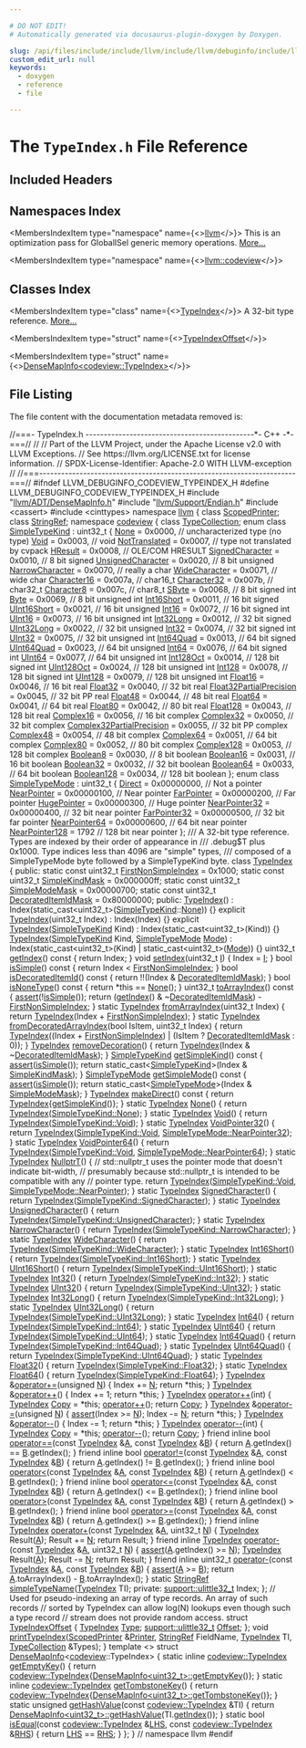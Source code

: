 ```yaml
---

# DO NOT EDIT!
# Automatically generated via docusaurus-plugin-doxygen by Doxygen.

slug: /api/files/include/include/llvm/include/llvm/debuginfo/include/llvm/debuginfo/codeview/typeindex-h
custom_edit_url: null
keywords:
  - doxygen
  - reference
  - file

---
```





# The `TypeIndex.h` File Reference

<DoxygenPage pluginConfig={pluginConfig}>



## Included Headers

<IncludesList>
<IncludesListItem
  filePath="llvm/ADT/DenseMapInfo.h"
  permalink="/docs/api/files/include/include/llvm/include/llvm/adt/densemapinfo-h"
  isLocal="true" />
<IncludesListItem
  filePath="llvm/Support/Endian.h"
  permalink="/docs/api/files/include/include/llvm/include/llvm/support/endian-h"
  isLocal="true" />
<IncludesListItem
  filePath="cassert"
  permalink=""
  isLocal="false" />
<IncludesListItem
  filePath="cinttypes"
  permalink=""
  isLocal="false" />
</IncludesList>

## Namespaces Index

<MembersIndex>

<MembersIndexItem
  type="namespace"
  name={<><a href="/docs/api/namespaces/llvm">llvm</a></>}>
This is an optimization pass for GlobalISel generic memory operations. <a href="/docs/api/namespaces/llvm/#details">More...</a>
</MembersIndexItem>

<MembersIndexItem
  type="namespace"
  name={<><a href="/docs/api/namespaces/llvm/codeview">llvm::codeview</a></>}>
</MembersIndexItem>

</MembersIndex>

## Classes Index

<MembersIndex>

<MembersIndexItem
  type="class"
  name={<><a href="/docs/api/classes/llvm/codeview/typeindex">TypeIndex</a></>}>
A 32-bit type reference. <a href="/docs/api/classes/llvm/codeview/typeindex/#details">More...</a>
</MembersIndexItem>

<MembersIndexItem
  type="struct"
  name={<><a href="/docs/api/structs/llvm/codeview/typeindexoffset">TypeIndexOffset</a></>}>
</MembersIndexItem>

<MembersIndexItem
  type="struct"
  name={<><a href="/docs/api/structs/llvm/densemapinfo-c8d484646dba98501f9b84f048d66ace">DenseMapInfo&lt;codeview::TypeIndex&gt;</a></>}>
</MembersIndexItem>

</MembersIndex>


## File Listing

The file content with the documentation metadata removed is:

<ProgramListing>

<Link id="l00001" /><CodeLine lineNumber="1"><Highlight kind="comment">//===- TypeIndex.h ----------------------------------------------&#42;- C++ -&#42;-===//</Highlight><Highlight kind="normal"></Highlight></CodeLine>
<Link id="l00002" /><CodeLine lineNumber="2"><Highlight kind="normal"></Highlight><Highlight kind="comment">//</Highlight><Highlight kind="normal"></Highlight></CodeLine>
<Link id="l00003" /><CodeLine lineNumber="3"><Highlight kind="normal"></Highlight><Highlight kind="comment">// Part of the LLVM Project, under the Apache License v2.0 with LLVM Exceptions.</Highlight><Highlight kind="normal"></Highlight></CodeLine>
<Link id="l00004" /><CodeLine lineNumber="4"><Highlight kind="normal"></Highlight><Highlight kind="comment">// See https://llvm.org/LICENSE.txt for license information.</Highlight><Highlight kind="normal"></Highlight></CodeLine>
<Link id="l00005" /><CodeLine lineNumber="5"><Highlight kind="normal"></Highlight><Highlight kind="comment">// SPDX-License-Identifier: Apache-2.0 WITH LLVM-exception</Highlight><Highlight kind="normal"></Highlight></CodeLine>
<Link id="l00006" /><CodeLine lineNumber="6"><Highlight kind="normal"></Highlight><Highlight kind="comment">//</Highlight><Highlight kind="normal"></Highlight></CodeLine>
<Link id="l00007" /><CodeLine lineNumber="7"><Highlight kind="normal"></Highlight><Highlight kind="comment">//===----------------------------------------------------------------------===//</Highlight><Highlight kind="normal"></Highlight></CodeLine>
<Link id="l00008" /><CodeLine lineNumber="8"><Highlight kind="normal"></Highlight></CodeLine>
<Link id="l00009" /><CodeLine lineNumber="9"><Highlight kind="normal"></Highlight><Highlight kind="preprocessor">#ifndef LLVM&#95;DEBUGINFO&#95;CODEVIEW&#95;TYPEINDEX&#95;H</Highlight><Highlight kind="normal"></Highlight></CodeLine>
<Link id="l00010" /><CodeLine lineNumber="10"><Highlight kind="normal"></Highlight><Highlight kind="preprocessor">#define LLVM&#95;DEBUGINFO&#95;CODEVIEW&#95;TYPEINDEX&#95;H</Highlight><Highlight kind="normal"></Highlight></CodeLine>
<Link id="l00011" /><CodeLine lineNumber="11"><Highlight kind="normal"></Highlight></CodeLine>
<Link id="l00012" /><CodeLine lineNumber="12"><Highlight kind="normal"></Highlight><Highlight kind="preprocessor">#include &quot;<a href="/docs/api/files/include/include/llvm/include/llvm/adt/densemapinfo-h">llvm/ADT/DenseMapInfo.h</a>&quot;</Highlight><Highlight kind="normal"></Highlight></CodeLine>
<Link id="l00013" /><CodeLine lineNumber="13"><Highlight kind="normal"></Highlight><Highlight kind="preprocessor">#include &quot;<a href="/docs/api/files/include/include/llvm/include/llvm/support/endian-h">llvm/Support/Endian.h</a>&quot;</Highlight><Highlight kind="normal"></Highlight></CodeLine>
<Link id="l00014" /><CodeLine lineNumber="14"><Highlight kind="normal"></Highlight><Highlight kind="preprocessor">#include &lt;cassert&gt;</Highlight><Highlight kind="normal"></Highlight></CodeLine>
<Link id="l00015" /><CodeLine lineNumber="15"><Highlight kind="normal"></Highlight><Highlight kind="preprocessor">#include &lt;cinttypes&gt;</Highlight><Highlight kind="normal"></Highlight></CodeLine>
<Link id="l00016" /><CodeLine lineNumber="16"><Highlight kind="normal"></Highlight></CodeLine>
<Link id="l00017" /><CodeLine lineNumber="17"><Highlight kind="normal"></Highlight><Highlight kind="keyword">namespace </Highlight><Highlight kind="normal"><a href="/docs/api/namespaces/llvm">llvm</a> &#123;</Highlight></CodeLine>
<Link id="l00018" /><CodeLine lineNumber="18"><Highlight kind="normal"></Highlight></CodeLine>
<Link id="l00019" /><CodeLine lineNumber="19"><Highlight kind="normal"></Highlight><Highlight kind="keyword">class </Highlight><Highlight kind="normal"><a href="/docs/api/classes/llvm/scopedprinter">ScopedPrinter</a>;</Highlight></CodeLine>
<Link id="l00020" /><CodeLine lineNumber="20"><Highlight kind="normal"></Highlight><Highlight kind="keyword">class </Highlight><Highlight kind="normal"><a href="/docs/api/classes/llvm/stringref">StringRef</a>;</Highlight></CodeLine>
<Link id="l00021" /><CodeLine lineNumber="21"><Highlight kind="normal"></Highlight></CodeLine>
<Link id="l00022" /><CodeLine lineNumber="22"><Highlight kind="normal"></Highlight><Highlight kind="keyword">namespace </Highlight><Highlight kind="normal"><a href="/docs/api/namespaces/llvm/codeview">codeview</a> &#123;</Highlight></CodeLine>
<Link id="l00023" /><CodeLine lineNumber="23"><Highlight kind="normal"></Highlight></CodeLine>
<Link id="l00024" /><CodeLine lineNumber="24"><Highlight kind="normal"></Highlight><Highlight kind="keyword">class </Highlight><Highlight kind="normal"><a href="/docs/api/classes/llvm/codeview/typecollection">TypeCollection</a>;</Highlight></CodeLine>
<Link id="l00025" /><CodeLine lineNumber="25"><Highlight kind="normal"></Highlight></CodeLine>
<Link id="l00026" /><CodeLine lineNumber="26" lineLink="/docs/api/namespaces/llvm/codeview/#a9cf141c9194799e2fa2d92de4c6e8ff0"><Highlight kind="normal"></Highlight><Highlight kind="keyword">enum class</Highlight><Highlight kind="normal"> <a href="/docs/api/namespaces/llvm/codeview/#a9cf141c9194799e2fa2d92de4c6e8ff0">SimpleTypeKind</a> : uint32&#95;t &#123;</Highlight></CodeLine>
<Link id="l00027" /><CodeLine lineNumber="27" lineLink="/docs/api/namespaces/llvm/codeview/#a9cf141c9194799e2fa2d92de4c6e8ff0a6adf97f83acf6453d4a6a4b1070f3754"><Highlight kind="normal">  <a href="/docs/api/namespaces/llvm/codeview/#a4e60e0c351f13aade28b451480c44e5aa6adf97f83acf6453d4a6a4b1070f3754">None</a> = 0x0000,          </Highlight><Highlight kind="comment">// uncharacterized type (no type)</Highlight><Highlight kind="normal"></Highlight></CodeLine>
<Link id="l00028" /><CodeLine lineNumber="28" lineLink="/docs/api/namespaces/llvm/codeview/#a9cf141c9194799e2fa2d92de4c6e8ff0a81ceb48a978444906d80119200aa358d"><Highlight kind="normal">  <a href="/docs/api/namespaces/llvm/codeview/#a9cf141c9194799e2fa2d92de4c6e8ff0a81ceb48a978444906d80119200aa358d">Void</a> = 0x0003,          </Highlight><Highlight kind="comment">// void</Highlight><Highlight kind="normal"></Highlight></CodeLine>
<Link id="l00029" /><CodeLine lineNumber="29" lineLink="/docs/api/namespaces/llvm/codeview/#a9cf141c9194799e2fa2d92de4c6e8ff0af9ad30d1f465ed151dd54cfeac2c09ff"><Highlight kind="normal">  <a href="/docs/api/namespaces/llvm/codeview/#a9cf141c9194799e2fa2d92de4c6e8ff0af9ad30d1f465ed151dd54cfeac2c09ff">NotTranslated</a> = 0x0007, </Highlight><Highlight kind="comment">// type not translated by cvpack</Highlight><Highlight kind="normal"></Highlight></CodeLine>
<Link id="l00030" /><CodeLine lineNumber="30" lineLink="/docs/api/namespaces/llvm/codeview/#a9cf141c9194799e2fa2d92de4c6e8ff0ad861e22088ac2204369274eb062f34ed"><Highlight kind="normal">  <a href="/docs/api/namespaces/llvm/codeview/#a9cf141c9194799e2fa2d92de4c6e8ff0ad861e22088ac2204369274eb062f34ed">HResult</a> = 0x0008,       </Highlight><Highlight kind="comment">// OLE/COM HRESULT</Highlight><Highlight kind="normal"></Highlight></CodeLine>
<Link id="l00031" /><CodeLine lineNumber="31"><Highlight kind="normal"></Highlight></CodeLine>
<Link id="l00032" /><CodeLine lineNumber="32" lineLink="/docs/api/namespaces/llvm/codeview/#a9cf141c9194799e2fa2d92de4c6e8ff0a067e7e972da1751ac8a699cb28abf73f"><Highlight kind="normal">  <a href="/docs/api/namespaces/llvm/codeview/#a9cf141c9194799e2fa2d92de4c6e8ff0a067e7e972da1751ac8a699cb28abf73f">SignedCharacter</a> = 0x0010,   </Highlight><Highlight kind="comment">// 8 bit signed</Highlight><Highlight kind="normal"></Highlight></CodeLine>
<Link id="l00033" /><CodeLine lineNumber="33" lineLink="/docs/api/namespaces/llvm/codeview/#a9cf141c9194799e2fa2d92de4c6e8ff0a67bd2dd7142f89c9c679185f8ec100dc"><Highlight kind="normal">  <a href="/docs/api/namespaces/llvm/codeview/#a9cf141c9194799e2fa2d92de4c6e8ff0a67bd2dd7142f89c9c679185f8ec100dc">UnsignedCharacter</a> = 0x0020, </Highlight><Highlight kind="comment">// 8 bit unsigned</Highlight><Highlight kind="normal"></Highlight></CodeLine>
<Link id="l00034" /><CodeLine lineNumber="34" lineLink="/docs/api/namespaces/llvm/codeview/#a9cf141c9194799e2fa2d92de4c6e8ff0ab14654427bdd2fb8bffc9176c9cf307d"><Highlight kind="normal">  <a href="/docs/api/namespaces/llvm/codeview/#a9cf141c9194799e2fa2d92de4c6e8ff0ab14654427bdd2fb8bffc9176c9cf307d">NarrowCharacter</a> = 0x0070,   </Highlight><Highlight kind="comment">// really a char</Highlight><Highlight kind="normal"></Highlight></CodeLine>
<Link id="l00035" /><CodeLine lineNumber="35" lineLink="/docs/api/namespaces/llvm/codeview/#a9cf141c9194799e2fa2d92de4c6e8ff0a615eb16f961ec5095ff1c6ef68564431"><Highlight kind="normal">  <a href="/docs/api/namespaces/llvm/codeview/#a9cf141c9194799e2fa2d92de4c6e8ff0a615eb16f961ec5095ff1c6ef68564431">WideCharacter</a> = 0x0071,     </Highlight><Highlight kind="comment">// wide char</Highlight><Highlight kind="normal"></Highlight></CodeLine>
<Link id="l00036" /><CodeLine lineNumber="36" lineLink="/docs/api/namespaces/llvm/codeview/#a9cf141c9194799e2fa2d92de4c6e8ff0a1a8fd919b3ff75cf175311d6553ad5ac"><Highlight kind="normal">  <a href="/docs/api/namespaces/llvm/codeview/#a9cf141c9194799e2fa2d92de4c6e8ff0a1a8fd919b3ff75cf175311d6553ad5ac">Character16</a> = 0x007a,       </Highlight><Highlight kind="comment">// char16&#95;t</Highlight><Highlight kind="normal"></Highlight></CodeLine>
<Link id="l00037" /><CodeLine lineNumber="37" lineLink="/docs/api/namespaces/llvm/codeview/#a9cf141c9194799e2fa2d92de4c6e8ff0ae44c543adf64f1d4b6814f5e01ffb4bf"><Highlight kind="normal">  <a href="/docs/api/namespaces/llvm/codeview/#a9cf141c9194799e2fa2d92de4c6e8ff0ae44c543adf64f1d4b6814f5e01ffb4bf">Character32</a> = 0x007b,       </Highlight><Highlight kind="comment">// char32&#95;t</Highlight><Highlight kind="normal"></Highlight></CodeLine>
<Link id="l00038" /><CodeLine lineNumber="38" lineLink="/docs/api/namespaces/llvm/codeview/#a9cf141c9194799e2fa2d92de4c6e8ff0a8eab47c1eb392aa028ad0beadc778f4a"><Highlight kind="normal">  <a href="/docs/api/namespaces/llvm/codeview/#a9cf141c9194799e2fa2d92de4c6e8ff0a8eab47c1eb392aa028ad0beadc778f4a">Character8</a> = 0x007c,        </Highlight><Highlight kind="comment">// char8&#95;t</Highlight><Highlight kind="normal"></Highlight></CodeLine>
<Link id="l00039" /><CodeLine lineNumber="39"><Highlight kind="normal"></Highlight></CodeLine>
<Link id="l00040" /><CodeLine lineNumber="40" lineLink="/docs/api/namespaces/llvm/codeview/#a9cf141c9194799e2fa2d92de4c6e8ff0a7e76fb67fc7b4cb0004bc45f2bd92723"><Highlight kind="normal">  <a href="/docs/api/namespaces/llvm/codeview/#a9cf141c9194799e2fa2d92de4c6e8ff0a7e76fb67fc7b4cb0004bc45f2bd92723">SByte</a> = 0x0068,       </Highlight><Highlight kind="comment">// 8 bit signed int</Highlight><Highlight kind="normal"></Highlight></CodeLine>
<Link id="l00041" /><CodeLine lineNumber="41" lineLink="/docs/api/namespaces/llvm/codeview/#a9cf141c9194799e2fa2d92de4c6e8ff0aa245c3230debe5c956484ecc6fa93877"><Highlight kind="normal">  <a href="/docs/api/namespaces/llvm/codeview/#a9cf141c9194799e2fa2d92de4c6e8ff0aa245c3230debe5c956484ecc6fa93877">Byte</a> = 0x0069,        </Highlight><Highlight kind="comment">// 8 bit unsigned int</Highlight><Highlight kind="normal"></Highlight></CodeLine>
<Link id="l00042" /><CodeLine lineNumber="42" lineLink="/docs/api/namespaces/llvm/codeview/#a9cf141c9194799e2fa2d92de4c6e8ff0a3df1f370f51c6d2de3a2c57f5604a514"><Highlight kind="normal">  <a href="/docs/api/namespaces/llvm/codeview/#a9cf141c9194799e2fa2d92de4c6e8ff0a3df1f370f51c6d2de3a2c57f5604a514">Int16Short</a> = 0x0011,  </Highlight><Highlight kind="comment">// 16 bit signed</Highlight><Highlight kind="normal"></Highlight></CodeLine>
<Link id="l00043" /><CodeLine lineNumber="43" lineLink="/docs/api/namespaces/llvm/codeview/#a9cf141c9194799e2fa2d92de4c6e8ff0a59dc9f788c9559d4c8cea60d84002c60"><Highlight kind="normal">  <a href="/docs/api/namespaces/llvm/codeview/#a9cf141c9194799e2fa2d92de4c6e8ff0a59dc9f788c9559d4c8cea60d84002c60">UInt16Short</a> = 0x0021, </Highlight><Highlight kind="comment">// 16 bit unsigned</Highlight><Highlight kind="normal"></Highlight></CodeLine>
<Link id="l00044" /><CodeLine lineNumber="44" lineLink="/docs/api/namespaces/llvm/codeview/#a9cf141c9194799e2fa2d92de4c6e8ff0a39bc2ae44b184207f560ff8619823208"><Highlight kind="normal">  <a href="/docs/api/namespaces/llvm/codeview/#a747205569fe3391e3d051822f17c6df3a39bc2ae44b184207f560ff8619823208">Int16</a> = 0x0072,       </Highlight><Highlight kind="comment">// 16 bit signed int</Highlight><Highlight kind="normal"></Highlight></CodeLine>
<Link id="l00045" /><CodeLine lineNumber="45" lineLink="/docs/api/namespaces/llvm/codeview/#a9cf141c9194799e2fa2d92de4c6e8ff0a8bd950a9d7779b83f5c30046c9aaf1cf"><Highlight kind="normal">  <a href="/docs/api/namespaces/llvm/codeview/#a747205569fe3391e3d051822f17c6df3a8bd950a9d7779b83f5c30046c9aaf1cf">UInt16</a> = 0x0073,      </Highlight><Highlight kind="comment">// 16 bit unsigned int</Highlight><Highlight kind="normal"></Highlight></CodeLine>
<Link id="l00046" /><CodeLine lineNumber="46" lineLink="/docs/api/namespaces/llvm/codeview/#a9cf141c9194799e2fa2d92de4c6e8ff0aa6bb6b57ff24796e4000d4d338387868"><Highlight kind="normal">  <a href="/docs/api/namespaces/llvm/codeview/#a9cf141c9194799e2fa2d92de4c6e8ff0aa6bb6b57ff24796e4000d4d338387868">Int32Long</a> = 0x0012,   </Highlight><Highlight kind="comment">// 32 bit signed</Highlight><Highlight kind="normal"></Highlight></CodeLine>
<Link id="l00047" /><CodeLine lineNumber="47" lineLink="/docs/api/namespaces/llvm/codeview/#a9cf141c9194799e2fa2d92de4c6e8ff0ad431840316a4aecfe64d579cea683a15"><Highlight kind="normal">  <a href="/docs/api/namespaces/llvm/codeview/#a9cf141c9194799e2fa2d92de4c6e8ff0ad431840316a4aecfe64d579cea683a15">UInt32Long</a> = 0x0022,  </Highlight><Highlight kind="comment">// 32 bit unsigned</Highlight><Highlight kind="normal"></Highlight></CodeLine>
<Link id="l00048" /><CodeLine lineNumber="48" lineLink="/docs/api/namespaces/llvm/codeview/#a9cf141c9194799e2fa2d92de4c6e8ff0ac06129f6e6e15c09328365e553f1dc31"><Highlight kind="normal">  <a href="/docs/api/namespaces/llvm/codeview/#a747205569fe3391e3d051822f17c6df3ac06129f6e6e15c09328365e553f1dc31">Int32</a> = 0x0074,       </Highlight><Highlight kind="comment">// 32 bit signed int</Highlight><Highlight kind="normal"></Highlight></CodeLine>
<Link id="l00049" /><CodeLine lineNumber="49" lineLink="/docs/api/namespaces/llvm/codeview/#a9cf141c9194799e2fa2d92de4c6e8ff0ae7956ed7be1c5025a27ed3cb42a396bd"><Highlight kind="normal">  <a href="/docs/api/namespaces/llvm/codeview/#a747205569fe3391e3d051822f17c6df3ae7956ed7be1c5025a27ed3cb42a396bd">UInt32</a> = 0x0075,      </Highlight><Highlight kind="comment">// 32 bit unsigned int</Highlight><Highlight kind="normal"></Highlight></CodeLine>
<Link id="l00050" /><CodeLine lineNumber="50" lineLink="/docs/api/namespaces/llvm/codeview/#a9cf141c9194799e2fa2d92de4c6e8ff0a1b4399198f4424ef17518b80aa61e3bf"><Highlight kind="normal">  <a href="/docs/api/namespaces/llvm/codeview/#a9cf141c9194799e2fa2d92de4c6e8ff0a1b4399198f4424ef17518b80aa61e3bf">Int64Quad</a> = 0x0013,   </Highlight><Highlight kind="comment">// 64 bit signed</Highlight><Highlight kind="normal"></Highlight></CodeLine>
<Link id="l00051" /><CodeLine lineNumber="51" lineLink="/docs/api/namespaces/llvm/codeview/#a9cf141c9194799e2fa2d92de4c6e8ff0af822fdbae327bd6afb6b20bd212db06f"><Highlight kind="normal">  <a href="/docs/api/namespaces/llvm/codeview/#a9cf141c9194799e2fa2d92de4c6e8ff0af822fdbae327bd6afb6b20bd212db06f">UInt64Quad</a> = 0x0023,  </Highlight><Highlight kind="comment">// 64 bit unsigned</Highlight><Highlight kind="normal"></Highlight></CodeLine>
<Link id="l00052" /><CodeLine lineNumber="52" lineLink="/docs/api/namespaces/llvm/codeview/#a9cf141c9194799e2fa2d92de4c6e8ff0afbde23b11d7e59af7828e81144c8b487"><Highlight kind="normal">  <a href="/docs/api/namespaces/llvm/codeview/#a9cf141c9194799e2fa2d92de4c6e8ff0afbde23b11d7e59af7828e81144c8b487">Int64</a> = 0x0076,       </Highlight><Highlight kind="comment">// 64 bit signed int</Highlight><Highlight kind="normal"></Highlight></CodeLine>
<Link id="l00053" /><CodeLine lineNumber="53" lineLink="/docs/api/namespaces/llvm/codeview/#a9cf141c9194799e2fa2d92de4c6e8ff0aaf71234725f0470ccf993e263a8b820a"><Highlight kind="normal">  <a href="/docs/api/namespaces/llvm/codeview/#a9cf141c9194799e2fa2d92de4c6e8ff0aaf71234725f0470ccf993e263a8b820a">UInt64</a> = 0x0077,      </Highlight><Highlight kind="comment">// 64 bit unsigned int</Highlight><Highlight kind="normal"></Highlight></CodeLine>
<Link id="l00054" /><CodeLine lineNumber="54" lineLink="/docs/api/namespaces/llvm/codeview/#a9cf141c9194799e2fa2d92de4c6e8ff0a0f35e518dfdd0896ba935e5157f4f872"><Highlight kind="normal">  <a href="/docs/api/namespaces/llvm/codeview/#a9cf141c9194799e2fa2d92de4c6e8ff0a0f35e518dfdd0896ba935e5157f4f872">Int128Oct</a> = 0x0014,   </Highlight><Highlight kind="comment">// 128 bit signed int</Highlight><Highlight kind="normal"></Highlight></CodeLine>
<Link id="l00055" /><CodeLine lineNumber="55" lineLink="/docs/api/namespaces/llvm/codeview/#a9cf141c9194799e2fa2d92de4c6e8ff0aa25048391b45f2ba9c092d4e7419815e"><Highlight kind="normal">  <a href="/docs/api/namespaces/llvm/codeview/#a9cf141c9194799e2fa2d92de4c6e8ff0aa25048391b45f2ba9c092d4e7419815e">UInt128Oct</a> = 0x0024,  </Highlight><Highlight kind="comment">// 128 bit unsigned int</Highlight><Highlight kind="normal"></Highlight></CodeLine>
<Link id="l00056" /><CodeLine lineNumber="56" lineLink="/docs/api/namespaces/llvm/codeview/#a9cf141c9194799e2fa2d92de4c6e8ff0a2af2c985007d8168454cefe7838798a7"><Highlight kind="normal">  <a href="/docs/api/namespaces/llvm/codeview/#a9cf141c9194799e2fa2d92de4c6e8ff0a2af2c985007d8168454cefe7838798a7">Int128</a> = 0x0078,      </Highlight><Highlight kind="comment">// 128 bit signed int</Highlight><Highlight kind="normal"></Highlight></CodeLine>
<Link id="l00057" /><CodeLine lineNumber="57" lineLink="/docs/api/namespaces/llvm/codeview/#a9cf141c9194799e2fa2d92de4c6e8ff0a577b8e649cdc5d5e8cbb2a7accde778c"><Highlight kind="normal">  <a href="/docs/api/namespaces/llvm/codeview/#a9cf141c9194799e2fa2d92de4c6e8ff0a577b8e649cdc5d5e8cbb2a7accde778c">UInt128</a> = 0x0079,     </Highlight><Highlight kind="comment">// 128 bit unsigned int</Highlight><Highlight kind="normal"></Highlight></CodeLine>
<Link id="l00058" /><CodeLine lineNumber="58"><Highlight kind="normal"></Highlight></CodeLine>
<Link id="l00059" /><CodeLine lineNumber="59" lineLink="/docs/api/namespaces/llvm/codeview/#a9cf141c9194799e2fa2d92de4c6e8ff0a26e6ed77470c6f2f830ecf874e6c0d55"><Highlight kind="normal">  <a href="/docs/api/namespaces/llvm/codeview/#a9cf141c9194799e2fa2d92de4c6e8ff0a26e6ed77470c6f2f830ecf874e6c0d55">Float16</a> = 0x0046,                 </Highlight><Highlight kind="comment">// 16 bit real</Highlight><Highlight kind="normal"></Highlight></CodeLine>
<Link id="l00060" /><CodeLine lineNumber="60" lineLink="/docs/api/namespaces/llvm/codeview/#a9cf141c9194799e2fa2d92de4c6e8ff0a166495adc0d0f53bee6baecc577f5204"><Highlight kind="normal">  <a href="/docs/api/namespaces/llvm/codeview/#a9cf141c9194799e2fa2d92de4c6e8ff0a166495adc0d0f53bee6baecc577f5204">Float32</a> = 0x0040,                 </Highlight><Highlight kind="comment">// 32 bit real</Highlight><Highlight kind="normal"></Highlight></CodeLine>
<Link id="l00061" /><CodeLine lineNumber="61" lineLink="/docs/api/namespaces/llvm/codeview/#a9cf141c9194799e2fa2d92de4c6e8ff0a24049be2051cb0db22f6fd0d05335d98"><Highlight kind="normal">  <a href="/docs/api/namespaces/llvm/codeview/#a9cf141c9194799e2fa2d92de4c6e8ff0a24049be2051cb0db22f6fd0d05335d98">Float32PartialPrecision</a> = 0x0045, </Highlight><Highlight kind="comment">// 32 bit PP real</Highlight><Highlight kind="normal"></Highlight></CodeLine>
<Link id="l00062" /><CodeLine lineNumber="62" lineLink="/docs/api/namespaces/llvm/codeview/#a9cf141c9194799e2fa2d92de4c6e8ff0a93c13843a0587f0cc89e30b1975dd815"><Highlight kind="normal">  <a href="/docs/api/namespaces/llvm/codeview/#a9cf141c9194799e2fa2d92de4c6e8ff0a93c13843a0587f0cc89e30b1975dd815">Float48</a> = 0x0044,                 </Highlight><Highlight kind="comment">// 48 bit real</Highlight><Highlight kind="normal"></Highlight></CodeLine>
<Link id="l00063" /><CodeLine lineNumber="63" lineLink="/docs/api/namespaces/llvm/codeview/#a9cf141c9194799e2fa2d92de4c6e8ff0ad2b556d8a8f5c8ac323f51a4b82e79a0"><Highlight kind="normal">  <a href="/docs/api/namespaces/llvm/codeview/#a9cf141c9194799e2fa2d92de4c6e8ff0ad2b556d8a8f5c8ac323f51a4b82e79a0">Float64</a> = 0x0041,                 </Highlight><Highlight kind="comment">// 64 bit real</Highlight><Highlight kind="normal"></Highlight></CodeLine>
<Link id="l00064" /><CodeLine lineNumber="64" lineLink="/docs/api/namespaces/llvm/codeview/#a9cf141c9194799e2fa2d92de4c6e8ff0a79be58cb7c8c7d476b945d17da96b579"><Highlight kind="normal">  <a href="/docs/api/namespaces/llvm/codeview/#a9cf141c9194799e2fa2d92de4c6e8ff0a79be58cb7c8c7d476b945d17da96b579">Float80</a> = 0x0042,                 </Highlight><Highlight kind="comment">// 80 bit real</Highlight><Highlight kind="normal"></Highlight></CodeLine>
<Link id="l00065" /><CodeLine lineNumber="65" lineLink="/docs/api/namespaces/llvm/codeview/#a9cf141c9194799e2fa2d92de4c6e8ff0ae74f68ddb36c1ed379de92ae3b589d34"><Highlight kind="normal">  <a href="/docs/api/namespaces/llvm/codeview/#a9cf141c9194799e2fa2d92de4c6e8ff0ae74f68ddb36c1ed379de92ae3b589d34">Float128</a> = 0x0043,                </Highlight><Highlight kind="comment">// 128 bit real</Highlight><Highlight kind="normal"></Highlight></CodeLine>
<Link id="l00066" /><CodeLine lineNumber="66"><Highlight kind="normal"></Highlight></CodeLine>
<Link id="l00067" /><CodeLine lineNumber="67" lineLink="/docs/api/namespaces/llvm/codeview/#a9cf141c9194799e2fa2d92de4c6e8ff0a52620ebbb998bb6f0aeaa5b126e391aa"><Highlight kind="normal">  <a href="/docs/api/namespaces/llvm/codeview/#a9cf141c9194799e2fa2d92de4c6e8ff0a52620ebbb998bb6f0aeaa5b126e391aa">Complex16</a> = 0x0056,                 </Highlight><Highlight kind="comment">// 16 bit complex</Highlight><Highlight kind="normal"></Highlight></CodeLine>
<Link id="l00068" /><CodeLine lineNumber="68" lineLink="/docs/api/namespaces/llvm/codeview/#a9cf141c9194799e2fa2d92de4c6e8ff0a2ef2a9d5fdeebb762c9b0bc85c533ba1"><Highlight kind="normal">  <a href="/docs/api/namespaces/llvm/codeview/#a9cf141c9194799e2fa2d92de4c6e8ff0a2ef2a9d5fdeebb762c9b0bc85c533ba1">Complex32</a> = 0x0050,                 </Highlight><Highlight kind="comment">// 32 bit complex</Highlight><Highlight kind="normal"></Highlight></CodeLine>
<Link id="l00069" /><CodeLine lineNumber="69" lineLink="/docs/api/namespaces/llvm/codeview/#a9cf141c9194799e2fa2d92de4c6e8ff0a81d9ca073e6149fa6d82d8104224cbff"><Highlight kind="normal">  <a href="/docs/api/namespaces/llvm/codeview/#a9cf141c9194799e2fa2d92de4c6e8ff0a81d9ca073e6149fa6d82d8104224cbff">Complex32PartialPrecision</a> = 0x0055, </Highlight><Highlight kind="comment">// 32 bit PP complex</Highlight><Highlight kind="normal"></Highlight></CodeLine>
<Link id="l00070" /><CodeLine lineNumber="70" lineLink="/docs/api/namespaces/llvm/codeview/#a9cf141c9194799e2fa2d92de4c6e8ff0acf11821eb9dfc919d9af9d80470d7374"><Highlight kind="normal">  <a href="/docs/api/namespaces/llvm/codeview/#a9cf141c9194799e2fa2d92de4c6e8ff0acf11821eb9dfc919d9af9d80470d7374">Complex48</a> = 0x0054,                 </Highlight><Highlight kind="comment">// 48 bit complex</Highlight><Highlight kind="normal"></Highlight></CodeLine>
<Link id="l00071" /><CodeLine lineNumber="71" lineLink="/docs/api/namespaces/llvm/codeview/#a9cf141c9194799e2fa2d92de4c6e8ff0ad966dd0f6dc22b834b636fb9df4b756a"><Highlight kind="normal">  <a href="/docs/api/namespaces/llvm/codeview/#a9cf141c9194799e2fa2d92de4c6e8ff0ad966dd0f6dc22b834b636fb9df4b756a">Complex64</a> = 0x0051,                 </Highlight><Highlight kind="comment">// 64 bit complex</Highlight><Highlight kind="normal"></Highlight></CodeLine>
<Link id="l00072" /><CodeLine lineNumber="72" lineLink="/docs/api/namespaces/llvm/codeview/#a9cf141c9194799e2fa2d92de4c6e8ff0af7112bb4654b1382acbc2a727b2e16a5"><Highlight kind="normal">  <a href="/docs/api/namespaces/llvm/codeview/#a9cf141c9194799e2fa2d92de4c6e8ff0af7112bb4654b1382acbc2a727b2e16a5">Complex80</a> = 0x0052,                 </Highlight><Highlight kind="comment">// 80 bit complex</Highlight><Highlight kind="normal"></Highlight></CodeLine>
<Link id="l00073" /><CodeLine lineNumber="73" lineLink="/docs/api/namespaces/llvm/codeview/#a9cf141c9194799e2fa2d92de4c6e8ff0aee63a91375f038924d9671f9fec7059b"><Highlight kind="normal">  <a href="/docs/api/namespaces/llvm/codeview/#a9cf141c9194799e2fa2d92de4c6e8ff0aee63a91375f038924d9671f9fec7059b">Complex128</a> = 0x0053,                </Highlight><Highlight kind="comment">// 128 bit complex</Highlight><Highlight kind="normal"></Highlight></CodeLine>
<Link id="l00074" /><CodeLine lineNumber="74"><Highlight kind="normal"></Highlight></CodeLine>
<Link id="l00075" /><CodeLine lineNumber="75" lineLink="/docs/api/namespaces/llvm/codeview/#a9cf141c9194799e2fa2d92de4c6e8ff0a1765d6985f810a03b9fe55f88a229806"><Highlight kind="normal">  <a href="/docs/api/namespaces/llvm/codeview/#a9cf141c9194799e2fa2d92de4c6e8ff0a1765d6985f810a03b9fe55f88a229806">Boolean8</a> = 0x0030,   </Highlight><Highlight kind="comment">// 8 bit boolean</Highlight><Highlight kind="normal"></Highlight></CodeLine>
<Link id="l00076" /><CodeLine lineNumber="76" lineLink="/docs/api/namespaces/llvm/codeview/#a9cf141c9194799e2fa2d92de4c6e8ff0a0579b7f631dc5f934bae30d05c13564b"><Highlight kind="normal">  <a href="/docs/api/namespaces/llvm/codeview/#a9cf141c9194799e2fa2d92de4c6e8ff0a0579b7f631dc5f934bae30d05c13564b">Boolean16</a> = 0x0031,  </Highlight><Highlight kind="comment">// 16 bit boolean</Highlight><Highlight kind="normal"></Highlight></CodeLine>
<Link id="l00077" /><CodeLine lineNumber="77" lineLink="/docs/api/namespaces/llvm/codeview/#a9cf141c9194799e2fa2d92de4c6e8ff0abd8465c30924b33fa34ee6f14d69fef9"><Highlight kind="normal">  <a href="/docs/api/namespaces/llvm/codeview/#a9cf141c9194799e2fa2d92de4c6e8ff0abd8465c30924b33fa34ee6f14d69fef9">Boolean32</a> = 0x0032,  </Highlight><Highlight kind="comment">// 32 bit boolean</Highlight><Highlight kind="normal"></Highlight></CodeLine>
<Link id="l00078" /><CodeLine lineNumber="78" lineLink="/docs/api/namespaces/llvm/codeview/#a9cf141c9194799e2fa2d92de4c6e8ff0ad046ecdb5d8369142de0e5662bcb87a3"><Highlight kind="normal">  <a href="/docs/api/namespaces/llvm/codeview/#a9cf141c9194799e2fa2d92de4c6e8ff0ad046ecdb5d8369142de0e5662bcb87a3">Boolean64</a> = 0x0033,  </Highlight><Highlight kind="comment">// 64 bit boolean</Highlight><Highlight kind="normal"></Highlight></CodeLine>
<Link id="l00079" /><CodeLine lineNumber="79" lineLink="/docs/api/namespaces/llvm/codeview/#a9cf141c9194799e2fa2d92de4c6e8ff0ab9962d18e5a75035a15ffa4016aebe32"><Highlight kind="normal">  <a href="/docs/api/namespaces/llvm/codeview/#a9cf141c9194799e2fa2d92de4c6e8ff0ab9962d18e5a75035a15ffa4016aebe32">Boolean128</a> = 0x0034, </Highlight><Highlight kind="comment">// 128 bit boolean</Highlight><Highlight kind="normal"></Highlight></CodeLine>
<Link id="l00080" /><CodeLine lineNumber="80"><Highlight kind="normal">&#125;;</Highlight></CodeLine>
<Link id="l00081" /><CodeLine lineNumber="81"><Highlight kind="normal"></Highlight></CodeLine>
<Link id="l00082" /><CodeLine lineNumber="82" lineLink="/docs/api/namespaces/llvm/codeview/#a9a5c54ae452fcc89ddc0c8d9b7b46caa"><Highlight kind="normal"></Highlight><Highlight kind="keyword">enum class</Highlight><Highlight kind="normal"> <a href="/docs/api/namespaces/llvm/codeview/#a9a5c54ae452fcc89ddc0c8d9b7b46caa">SimpleTypeMode</a> : uint32&#95;t &#123;</Highlight></CodeLine>
<Link id="l00083" /><CodeLine lineNumber="83" lineLink="/docs/api/namespaces/llvm/codeview/#a9a5c54ae452fcc89ddc0c8d9b7b46caaafd1dd0c603be8170f9eae0be9f2f6afb"><Highlight kind="normal">  <a href="/docs/api/namespaces/llvm/codeview/#a9a5c54ae452fcc89ddc0c8d9b7b46caaafd1dd0c603be8170f9eae0be9f2f6afb">Direct</a> = 0x00000000,        </Highlight><Highlight kind="comment">// Not a pointer</Highlight><Highlight kind="normal"></Highlight></CodeLine>
<Link id="l00084" /><CodeLine lineNumber="84" lineLink="/docs/api/namespaces/llvm/codeview/#a9a5c54ae452fcc89ddc0c8d9b7b46caaa02027bfdc30a94b3403f55272734cfa6"><Highlight kind="normal">  <a href="/docs/api/namespaces/llvm/codeview/#a9a5c54ae452fcc89ddc0c8d9b7b46caaa02027bfdc30a94b3403f55272734cfa6">NearPointer</a> = 0x00000100,   </Highlight><Highlight kind="comment">// Near pointer</Highlight><Highlight kind="normal"></Highlight></CodeLine>
<Link id="l00085" /><CodeLine lineNumber="85" lineLink="/docs/api/namespaces/llvm/codeview/#a9a5c54ae452fcc89ddc0c8d9b7b46caaa50b45f9cd686e534d40ffce8247c33de"><Highlight kind="normal">  <a href="/docs/api/namespaces/llvm/codeview/#a9a5c54ae452fcc89ddc0c8d9b7b46caaa50b45f9cd686e534d40ffce8247c33de">FarPointer</a> = 0x00000200,    </Highlight><Highlight kind="comment">// Far pointer</Highlight><Highlight kind="normal"></Highlight></CodeLine>
<Link id="l00086" /><CodeLine lineNumber="86" lineLink="/docs/api/namespaces/llvm/codeview/#a9a5c54ae452fcc89ddc0c8d9b7b46caaaae71736521fce2dc51ce0fe09f468f3b"><Highlight kind="normal">  <a href="/docs/api/namespaces/llvm/codeview/#a9a5c54ae452fcc89ddc0c8d9b7b46caaaae71736521fce2dc51ce0fe09f468f3b">HugePointer</a> = 0x00000300,   </Highlight><Highlight kind="comment">// Huge pointer</Highlight><Highlight kind="normal"></Highlight></CodeLine>
<Link id="l00087" /><CodeLine lineNumber="87" lineLink="/docs/api/namespaces/llvm/codeview/#a9a5c54ae452fcc89ddc0c8d9b7b46caaadc6b5357b616d34a07d679a56ad90aba"><Highlight kind="normal">  <a href="/docs/api/namespaces/llvm/codeview/#a9a5c54ae452fcc89ddc0c8d9b7b46caaadc6b5357b616d34a07d679a56ad90aba">NearPointer32</a> = 0x00000400, </Highlight><Highlight kind="comment">// 32 bit near pointer</Highlight><Highlight kind="normal"></Highlight></CodeLine>
<Link id="l00088" /><CodeLine lineNumber="88" lineLink="/docs/api/namespaces/llvm/codeview/#a9a5c54ae452fcc89ddc0c8d9b7b46caaa88173e475c2c0f2897927bf66c470336"><Highlight kind="normal">  <a href="/docs/api/namespaces/llvm/codeview/#a9a5c54ae452fcc89ddc0c8d9b7b46caaa88173e475c2c0f2897927bf66c470336">FarPointer32</a> = 0x00000500,  </Highlight><Highlight kind="comment">// 32 bit far pointer</Highlight><Highlight kind="normal"></Highlight></CodeLine>
<Link id="l00089" /><CodeLine lineNumber="89" lineLink="/docs/api/namespaces/llvm/codeview/#a9a5c54ae452fcc89ddc0c8d9b7b46caaa6b5cf2c011b307b6427f284c7423a769"><Highlight kind="normal">  <a href="/docs/api/namespaces/llvm/codeview/#a9a5c54ae452fcc89ddc0c8d9b7b46caaa6b5cf2c011b307b6427f284c7423a769">NearPointer64</a> = 0x00000600, </Highlight><Highlight kind="comment">// 64 bit near pointer</Highlight><Highlight kind="normal"></Highlight></CodeLine>
<Link id="l00090" /><CodeLine lineNumber="90" lineLink="/docs/api/namespaces/llvm/codeview/#a9a5c54ae452fcc89ddc0c8d9b7b46caaa9290f95435c323f951e081836e89f2e4"><Highlight kind="normal">  <a href="/docs/api/namespaces/llvm/codeview/#a9a5c54ae452fcc89ddc0c8d9b7b46caaa9290f95435c323f951e081836e89f2e4">NearPointer128</a> = 1792 </Highlight><Highlight kind="comment">// 128 bit near pointer</Highlight><Highlight kind="normal"></Highlight></CodeLine>
<Link id="l00091" /><CodeLine lineNumber="91"><Highlight kind="normal">&#125;;</Highlight></CodeLine>
<Link id="l00092" /><CodeLine lineNumber="92"><Highlight kind="normal"></Highlight><Highlight kind="comment"></Highlight></CodeLine>
<Link id="l00093" /><CodeLine lineNumber="93"><Highlight kind="comment">/// A 32-bit type reference. Types are indexed by their order of appearance in</Highlight></CodeLine>
<Link id="l00094" /><CodeLine lineNumber="94"><Highlight kind="comment">/// .debug$T plus 0x1000. Type indices less than 4096 are &quot;simple&quot; types,</Highlight></CodeLine>
<Link id="l00095" /><CodeLine lineNumber="95"><Highlight kind="comment">/// composed of a SimpleTypeMode byte followed by a SimpleTypeKind byte.</Highlight><Highlight kind="normal"></Highlight></CodeLine>
<Link id="l00096" /><CodeLine lineNumber="96" lineLink="/docs/api/classes/llvm/codeview/typeindex"><Highlight kind="normal"></Highlight><Highlight kind="keyword">class </Highlight><Highlight kind="normal"><a href="/docs/api/classes/llvm/codeview/typeindex/#afeba58b60569fc644dac0a1db9f69994">TypeIndex</a> &#123;</Highlight></CodeLine>
<Link id="l00097" /><CodeLine lineNumber="97"><Highlight kind="normal"></Highlight><Highlight kind="keyword">public</Highlight><Highlight kind="normal">:</Highlight></CodeLine>
<Link id="l00098" /><CodeLine lineNumber="98" lineLink="/docs/api/classes/llvm/codeview/typeindex/#a79c2f8f476f8287d14a1c154d9eae2e7"><Highlight kind="normal">  </Highlight><Highlight kind="keyword">static</Highlight><Highlight kind="normal"> </Highlight><Highlight kind="keyword">const</Highlight><Highlight kind="normal"> uint32&#95;t <a href="/docs/api/classes/llvm/codeview/typeindex/#a79c2f8f476f8287d14a1c154d9eae2e7">FirstNonSimpleIndex</a> = 0x1000;</Highlight></CodeLine>
<Link id="l00099" /><CodeLine lineNumber="99" lineLink="/docs/api/classes/llvm/codeview/typeindex/#a2c8460809d68c3a35c837cff22e55116"><Highlight kind="normal">  </Highlight><Highlight kind="keyword">static</Highlight><Highlight kind="normal"> </Highlight><Highlight kind="keyword">const</Highlight><Highlight kind="normal"> uint32&#95;t <a href="/docs/api/classes/llvm/codeview/typeindex/#a2c8460809d68c3a35c837cff22e55116">SimpleKindMask</a> = 0x000000ff;</Highlight></CodeLine>
<Link id="l00100" /><CodeLine lineNumber="100" lineLink="/docs/api/classes/llvm/codeview/typeindex/#ab83d4e8319be97df43ef3cddec23e2dc"><Highlight kind="normal">  </Highlight><Highlight kind="keyword">static</Highlight><Highlight kind="normal"> </Highlight><Highlight kind="keyword">const</Highlight><Highlight kind="normal"> uint32&#95;t <a href="/docs/api/classes/llvm/codeview/typeindex/#ab83d4e8319be97df43ef3cddec23e2dc">SimpleModeMask</a> = 0x00000700;</Highlight></CodeLine>
<Link id="l00101" /><CodeLine lineNumber="101" lineLink="/docs/api/classes/llvm/codeview/typeindex/#a8e880c57231e3651c5ef991ef36aecfe"><Highlight kind="normal">  </Highlight><Highlight kind="keyword">static</Highlight><Highlight kind="normal"> </Highlight><Highlight kind="keyword">const</Highlight><Highlight kind="normal"> uint32&#95;t <a href="/docs/api/classes/llvm/codeview/typeindex/#a8e880c57231e3651c5ef991ef36aecfe">DecoratedItemIdMask</a> = 0x80000000;</Highlight></CodeLine>
<Link id="l00102" /><CodeLine lineNumber="102"><Highlight kind="normal"></Highlight></CodeLine>
<Link id="l00103" /><CodeLine lineNumber="103"><Highlight kind="normal"></Highlight><Highlight kind="keyword">public</Highlight><Highlight kind="normal">:</Highlight></CodeLine>
<Link id="l00104" /><CodeLine lineNumber="104" lineLink="/docs/api/classes/llvm/codeview/typeindex/#afeba58b60569fc644dac0a1db9f69994"><Highlight kind="normal">  <a href="/docs/api/classes/llvm/codeview/typeindex/#afeba58b60569fc644dac0a1db9f69994">TypeIndex</a>() : Index(static&#95;cast&lt;uint32&#95;t&gt;(<a href="/docs/api/namespaces/llvm/codeview/#a9cf141c9194799e2fa2d92de4c6e8ff0">SimpleTypeKind</a>::<a href="/docs/api/classes/llvm/codeview/typeindex/#a2d9a88c5d445b0e9d7299c3e4a7ca9a5">None</a>)) &#123;&#125;</Highlight></CodeLine>
<Link id="l00105" /><CodeLine lineNumber="105" lineLink="/docs/api/classes/llvm/codeview/typeindex/#ad58a79f805c71501d477368fa8d45a96"><Highlight kind="normal">  </Highlight><Highlight kind="keyword">explicit</Highlight><Highlight kind="normal"> <a href="/docs/api/classes/llvm/codeview/typeindex/#ad58a79f805c71501d477368fa8d45a96">TypeIndex</a>(uint32&#95;t Index) : Index(Index) &#123;&#125;</Highlight></CodeLine>
<Link id="l00106" /><CodeLine lineNumber="106" lineLink="/docs/api/classes/llvm/codeview/typeindex/#aea075cbcb6c7c9fd3bab779149744e66"><Highlight kind="normal">  </Highlight><Highlight kind="keyword">explicit</Highlight><Highlight kind="normal"> <a href="/docs/api/classes/llvm/codeview/typeindex/#aea075cbcb6c7c9fd3bab779149744e66">TypeIndex</a>(<a href="/docs/api/namespaces/llvm/codeview/#a9cf141c9194799e2fa2d92de4c6e8ff0">SimpleTypeKind</a> Kind)</Highlight></CodeLine>
<Link id="l00107" /><CodeLine lineNumber="107"><Highlight kind="normal">      : Index(static&#95;cast&lt;uint32&#95;t&gt;(Kind)) &#123;&#125;</Highlight></CodeLine>
<Link id="l00108" /><CodeLine lineNumber="108" lineLink="/docs/api/classes/llvm/codeview/typeindex/#a9b2b4ffb1b87b8ed16ab9c16cf645892"><Highlight kind="normal">  <a href="/docs/api/classes/llvm/codeview/typeindex/#a9b2b4ffb1b87b8ed16ab9c16cf645892">TypeIndex</a>(<a href="/docs/api/namespaces/llvm/codeview/#a9cf141c9194799e2fa2d92de4c6e8ff0">SimpleTypeKind</a> Kind, <a href="/docs/api/namespaces/llvm/codeview/#a9a5c54ae452fcc89ddc0c8d9b7b46caa">SimpleTypeMode</a> <a href="/docs/api/files/lib/lib/codegen/regallocevictionadvisor-cpp/#aef71c4b21823f236e70cc6d62375adcd">Mode</a>)</Highlight></CodeLine>
<Link id="l00109" /><CodeLine lineNumber="109"><Highlight kind="normal">      : Index(static&#95;cast&lt;uint32&#95;t&gt;(Kind) | static&#95;cast&lt;uint32&#95;t&gt;(<a href="/docs/api/files/lib/lib/codegen/regallocevictionadvisor-cpp/#aef71c4b21823f236e70cc6d62375adcd">Mode</a>)) &#123;&#125;</Highlight></CodeLine>
<Link id="l00110" /><CodeLine lineNumber="110"><Highlight kind="normal"></Highlight></CodeLine>
<Link id="l00111" /><CodeLine lineNumber="111" lineLink="/docs/api/classes/llvm/codeview/typeindex/#abf33a9b90a30d17ecb3c53b2920cc5b1"><Highlight kind="normal">  uint32&#95;t <a href="/docs/api/classes/llvm/codeview/typeindex/#abf33a9b90a30d17ecb3c53b2920cc5b1">getIndex</a>()</Highlight><Highlight kind="keyword"> const </Highlight><Highlight kind="normal">&#123; </Highlight><Highlight kind="keywordflow">return</Highlight><Highlight kind="normal"> Index; &#125;</Highlight></CodeLine>
<Link id="l00112" /><CodeLine lineNumber="112" lineLink="/docs/api/classes/llvm/codeview/typeindex/#a3edbd76e646891e82baafc4b0bece0de"><Highlight kind="normal">  </Highlight><Highlight kind="keywordtype">void</Highlight><Highlight kind="normal"> <a href="/docs/api/classes/llvm/codeview/typeindex/#a3edbd76e646891e82baafc4b0bece0de">setIndex</a>(uint32&#95;t <a href="/docs/api/files/lib/lib/support/md5-cpp/#ac0eafdc9ee161b71e7af98af736952fd">I</a>) &#123; Index = <a href="/docs/api/files/lib/lib/support/md5-cpp/#ac0eafdc9ee161b71e7af98af736952fd">I</a>; &#125;</Highlight></CodeLine>
<Link id="l00113" /><CodeLine lineNumber="113" lineLink="/docs/api/classes/llvm/codeview/typeindex/#a405aadbe59614b6be8cfbcd0f3b4ac2a"><Highlight kind="normal">  </Highlight><Highlight kind="keywordtype">bool</Highlight><Highlight kind="normal"> <a href="/docs/api/classes/llvm/codeview/typeindex/#a405aadbe59614b6be8cfbcd0f3b4ac2a">isSimple</a>()</Highlight><Highlight kind="keyword"> const </Highlight><Highlight kind="normal">&#123; </Highlight><Highlight kind="keywordflow">return</Highlight><Highlight kind="normal"> Index &lt; <a href="/docs/api/classes/llvm/codeview/typeindex/#a79c2f8f476f8287d14a1c154d9eae2e7">FirstNonSimpleIndex</a>; &#125;</Highlight></CodeLine>
<Link id="l00114" /><CodeLine lineNumber="114" lineLink="/docs/api/classes/llvm/codeview/typeindex/#a05b7ce42532774b762ea0fe150d0b0dd"><Highlight kind="normal">  </Highlight><Highlight kind="keywordtype">bool</Highlight><Highlight kind="normal"> <a href="/docs/api/classes/llvm/codeview/typeindex/#a05b7ce42532774b762ea0fe150d0b0dd">isDecoratedItemId</a>()</Highlight><Highlight kind="keyword"> const </Highlight><Highlight kind="normal">&#123; </Highlight><Highlight kind="keywordflow">return</Highlight><Highlight kind="normal"> !!(Index &amp; <a href="/docs/api/classes/llvm/codeview/typeindex/#a8e880c57231e3651c5ef991ef36aecfe">DecoratedItemIdMask</a>); &#125;</Highlight></CodeLine>
<Link id="l00115" /><CodeLine lineNumber="115"><Highlight kind="normal"></Highlight></CodeLine>
<Link id="l00116" /><CodeLine lineNumber="116" lineLink="/docs/api/classes/llvm/codeview/typeindex/#acb1db28679177b959c08481c98cafa29"><Highlight kind="normal">  </Highlight><Highlight kind="keywordtype">bool</Highlight><Highlight kind="normal"> <a href="/docs/api/classes/llvm/codeview/typeindex/#acb1db28679177b959c08481c98cafa29">isNoneType</a>()</Highlight><Highlight kind="keyword"> const </Highlight><Highlight kind="normal">&#123; </Highlight><Highlight kind="keywordflow">return</Highlight><Highlight kind="normal"> &#42;</Highlight><Highlight kind="keyword">this</Highlight><Highlight kind="normal"> == <a href="/docs/api/classes/llvm/codeview/typeindex/#a2d9a88c5d445b0e9d7299c3e4a7ca9a5">None</a>(); &#125;</Highlight></CodeLine>
<Link id="l00117" /><CodeLine lineNumber="117"><Highlight kind="normal"></Highlight></CodeLine>
<Link id="l00118" /><CodeLine lineNumber="118" lineLink="/docs/api/classes/llvm/codeview/typeindex/#a6eccd1cad00a0755981c9110bccfdfb9"><Highlight kind="normal">  uint32&#95;t <a href="/docs/api/classes/llvm/codeview/typeindex/#a6eccd1cad00a0755981c9110bccfdfb9">toArrayIndex</a>()</Highlight><Highlight kind="keyword"> const </Highlight><Highlight kind="normal">&#123;</Highlight></CodeLine>
<Link id="l00119" /><CodeLine lineNumber="119"><Highlight kind="normal">    <a href="/docs/api/files/lib/lib/target/lib/target/amdgpu/silowercontrolflow-cpp/#a4868c5d81c5ccc98c47aeab6244346a0">assert</a>(!<a href="/docs/api/classes/llvm/codeview/typeindex/#a405aadbe59614b6be8cfbcd0f3b4ac2a">isSimple</a>());</Highlight></CodeLine>
<Link id="l00120" /><CodeLine lineNumber="120"><Highlight kind="normal">    </Highlight><Highlight kind="keywordflow">return</Highlight><Highlight kind="normal"> (<a href="/docs/api/classes/llvm/codeview/typeindex/#abf33a9b90a30d17ecb3c53b2920cc5b1">getIndex</a>() &amp; ~<a href="/docs/api/classes/llvm/codeview/typeindex/#a8e880c57231e3651c5ef991ef36aecfe">DecoratedItemIdMask</a>) - <a href="/docs/api/classes/llvm/codeview/typeindex/#a79c2f8f476f8287d14a1c154d9eae2e7">FirstNonSimpleIndex</a>;</Highlight></CodeLine>
<Link id="l00121" /><CodeLine lineNumber="121"><Highlight kind="normal">  &#125;</Highlight></CodeLine>
<Link id="l00122" /><CodeLine lineNumber="122"><Highlight kind="normal"></Highlight></CodeLine>
<Link id="l00123" /><CodeLine lineNumber="123" lineLink="/docs/api/classes/llvm/codeview/typeindex/#a07d13e00998a0b341376f2fbd3a0ed54"><Highlight kind="normal">  </Highlight><Highlight kind="keyword">static</Highlight><Highlight kind="normal"> <a href="/docs/api/classes/llvm/codeview/typeindex/#afeba58b60569fc644dac0a1db9f69994">TypeIndex</a> <a href="/docs/api/classes/llvm/codeview/typeindex/#a07d13e00998a0b341376f2fbd3a0ed54">fromArrayIndex</a>(uint32&#95;t Index) &#123;</Highlight></CodeLine>
<Link id="l00124" /><CodeLine lineNumber="124"><Highlight kind="normal">    </Highlight><Highlight kind="keywordflow">return</Highlight><Highlight kind="normal"> <a href="/docs/api/classes/llvm/codeview/typeindex/#afeba58b60569fc644dac0a1db9f69994">TypeIndex</a>(Index + <a href="/docs/api/classes/llvm/codeview/typeindex/#a79c2f8f476f8287d14a1c154d9eae2e7">FirstNonSimpleIndex</a>);</Highlight></CodeLine>
<Link id="l00125" /><CodeLine lineNumber="125"><Highlight kind="normal">  &#125;</Highlight></CodeLine>
<Link id="l00126" /><CodeLine lineNumber="126"><Highlight kind="normal"></Highlight></CodeLine>
<Link id="l00127" /><CodeLine lineNumber="127" lineLink="/docs/api/classes/llvm/codeview/typeindex/#a745581e78c90812191b4cbd13e6f4d5c"><Highlight kind="normal">  </Highlight><Highlight kind="keyword">static</Highlight><Highlight kind="normal"> <a href="/docs/api/classes/llvm/codeview/typeindex/#afeba58b60569fc644dac0a1db9f69994">TypeIndex</a> <a href="/docs/api/classes/llvm/codeview/typeindex/#a745581e78c90812191b4cbd13e6f4d5c">fromDecoratedArrayIndex</a>(</Highlight><Highlight kind="keywordtype">bool</Highlight><Highlight kind="normal"> IsItem, uint32&#95;t Index) &#123;</Highlight></CodeLine>
<Link id="l00128" /><CodeLine lineNumber="128"><Highlight kind="normal">    </Highlight><Highlight kind="keywordflow">return</Highlight><Highlight kind="normal"> <a href="/docs/api/classes/llvm/codeview/typeindex/#afeba58b60569fc644dac0a1db9f69994">TypeIndex</a>((Index + <a href="/docs/api/classes/llvm/codeview/typeindex/#a79c2f8f476f8287d14a1c154d9eae2e7">FirstNonSimpleIndex</a>) |</Highlight></CodeLine>
<Link id="l00129" /><CodeLine lineNumber="129"><Highlight kind="normal">                     (IsItem ? <a href="/docs/api/classes/llvm/codeview/typeindex/#a8e880c57231e3651c5ef991ef36aecfe">DecoratedItemIdMask</a> : 0));</Highlight></CodeLine>
<Link id="l00130" /><CodeLine lineNumber="130"><Highlight kind="normal">  &#125;</Highlight></CodeLine>
<Link id="l00131" /><CodeLine lineNumber="131"><Highlight kind="normal"></Highlight></CodeLine>
<Link id="l00132" /><CodeLine lineNumber="132" lineLink="/docs/api/classes/llvm/codeview/typeindex/#abbf929852bdd0ad5922be92f118c6da8"><Highlight kind="normal">  <a href="/docs/api/classes/llvm/codeview/typeindex/#afeba58b60569fc644dac0a1db9f69994">TypeIndex</a> <a href="/docs/api/classes/llvm/codeview/typeindex/#abbf929852bdd0ad5922be92f118c6da8">removeDecoration</a>() &#123;</Highlight></CodeLine>
<Link id="l00133" /><CodeLine lineNumber="133"><Highlight kind="normal">    </Highlight><Highlight kind="keywordflow">return</Highlight><Highlight kind="normal"> <a href="/docs/api/classes/llvm/codeview/typeindex/#afeba58b60569fc644dac0a1db9f69994">TypeIndex</a>(Index &amp; ~<a href="/docs/api/classes/llvm/codeview/typeindex/#a8e880c57231e3651c5ef991ef36aecfe">DecoratedItemIdMask</a>);</Highlight></CodeLine>
<Link id="l00134" /><CodeLine lineNumber="134"><Highlight kind="normal">  &#125;</Highlight></CodeLine>
<Link id="l00135" /><CodeLine lineNumber="135"><Highlight kind="normal"></Highlight></CodeLine>
<Link id="l00136" /><CodeLine lineNumber="136" lineLink="/docs/api/classes/llvm/codeview/typeindex/#a0cff1590886f995eeef57d0d4b9e0fda"><Highlight kind="normal">  <a href="/docs/api/namespaces/llvm/codeview/#a9cf141c9194799e2fa2d92de4c6e8ff0">SimpleTypeKind</a> <a href="/docs/api/classes/llvm/codeview/typeindex/#a0cff1590886f995eeef57d0d4b9e0fda">getSimpleKind</a>()</Highlight><Highlight kind="keyword"> const </Highlight><Highlight kind="normal">&#123;</Highlight></CodeLine>
<Link id="l00137" /><CodeLine lineNumber="137"><Highlight kind="normal">    <a href="/docs/api/files/lib/lib/target/lib/target/amdgpu/silowercontrolflow-cpp/#a4868c5d81c5ccc98c47aeab6244346a0">assert</a>(<a href="/docs/api/classes/llvm/codeview/typeindex/#a405aadbe59614b6be8cfbcd0f3b4ac2a">isSimple</a>());</Highlight></CodeLine>
<Link id="l00138" /><CodeLine lineNumber="138"><Highlight kind="normal">    </Highlight><Highlight kind="keywordflow">return</Highlight><Highlight kind="normal"> </Highlight><Highlight kind="keyword">static&#95;cast&lt;</Highlight><Highlight kind="normal"><a href="/docs/api/namespaces/llvm/codeview/#a9cf141c9194799e2fa2d92de4c6e8ff0">SimpleTypeKind</a></Highlight><Highlight kind="keyword">&gt;</Highlight><Highlight kind="normal">(Index &amp; <a href="/docs/api/classes/llvm/codeview/typeindex/#a2c8460809d68c3a35c837cff22e55116">SimpleKindMask</a>);</Highlight></CodeLine>
<Link id="l00139" /><CodeLine lineNumber="139"><Highlight kind="normal">  &#125;</Highlight></CodeLine>
<Link id="l00140" /><CodeLine lineNumber="140"><Highlight kind="normal"></Highlight></CodeLine>
<Link id="l00141" /><CodeLine lineNumber="141" lineLink="/docs/api/classes/llvm/codeview/typeindex/#a739e2dec83133321d2c1207411590603"><Highlight kind="normal">  <a href="/docs/api/namespaces/llvm/codeview/#a9a5c54ae452fcc89ddc0c8d9b7b46caa">SimpleTypeMode</a> <a href="/docs/api/classes/llvm/codeview/typeindex/#a739e2dec83133321d2c1207411590603">getSimpleMode</a>()</Highlight><Highlight kind="keyword"> const </Highlight><Highlight kind="normal">&#123;</Highlight></CodeLine>
<Link id="l00142" /><CodeLine lineNumber="142"><Highlight kind="normal">    <a href="/docs/api/files/lib/lib/target/lib/target/amdgpu/silowercontrolflow-cpp/#a4868c5d81c5ccc98c47aeab6244346a0">assert</a>(<a href="/docs/api/classes/llvm/codeview/typeindex/#a405aadbe59614b6be8cfbcd0f3b4ac2a">isSimple</a>());</Highlight></CodeLine>
<Link id="l00143" /><CodeLine lineNumber="143"><Highlight kind="normal">    </Highlight><Highlight kind="keywordflow">return</Highlight><Highlight kind="normal"> </Highlight><Highlight kind="keyword">static&#95;cast&lt;</Highlight><Highlight kind="normal"><a href="/docs/api/namespaces/llvm/codeview/#a9a5c54ae452fcc89ddc0c8d9b7b46caa">SimpleTypeMode</a></Highlight><Highlight kind="keyword">&gt;</Highlight><Highlight kind="normal">(Index &amp; <a href="/docs/api/classes/llvm/codeview/typeindex/#ab83d4e8319be97df43ef3cddec23e2dc">SimpleModeMask</a>);</Highlight></CodeLine>
<Link id="l00144" /><CodeLine lineNumber="144"><Highlight kind="normal">  &#125;</Highlight></CodeLine>
<Link id="l00145" /><CodeLine lineNumber="145"><Highlight kind="normal"></Highlight></CodeLine>
<Link id="l00146" /><CodeLine lineNumber="146" lineLink="/docs/api/classes/llvm/codeview/typeindex/#afb61775e85d75ff5b2355bb5a6d6821a"><Highlight kind="normal">  <a href="/docs/api/classes/llvm/codeview/typeindex/#afeba58b60569fc644dac0a1db9f69994">TypeIndex</a> <a href="/docs/api/classes/llvm/codeview/typeindex/#afb61775e85d75ff5b2355bb5a6d6821a">makeDirect</a>()</Highlight><Highlight kind="keyword"> const </Highlight><Highlight kind="normal">&#123; </Highlight><Highlight kind="keywordflow">return</Highlight><Highlight kind="normal"> <a href="/docs/api/classes/llvm/codeview/typeindex/#afeba58b60569fc644dac0a1db9f69994">TypeIndex</a>&#123;<a href="/docs/api/classes/llvm/codeview/typeindex/#a0cff1590886f995eeef57d0d4b9e0fda">getSimpleKind</a>()&#125;; &#125;</Highlight></CodeLine>
<Link id="l00147" /><CodeLine lineNumber="147"><Highlight kind="normal"></Highlight></CodeLine>
<Link id="l00148" /><CodeLine lineNumber="148" lineLink="/docs/api/classes/llvm/codeview/typeindex/#a2d9a88c5d445b0e9d7299c3e4a7ca9a5"><Highlight kind="normal">  </Highlight><Highlight kind="keyword">static</Highlight><Highlight kind="normal"> <a href="/docs/api/classes/llvm/codeview/typeindex/#afeba58b60569fc644dac0a1db9f69994">TypeIndex</a> <a href="/docs/api/classes/llvm/codeview/typeindex/#a2d9a88c5d445b0e9d7299c3e4a7ca9a5">None</a>() &#123; </Highlight><Highlight kind="keywordflow">return</Highlight><Highlight kind="normal"> <a href="/docs/api/classes/llvm/codeview/typeindex/#afeba58b60569fc644dac0a1db9f69994">TypeIndex</a>(<a href="/docs/api/namespaces/llvm/codeview/#a9cf141c9194799e2fa2d92de4c6e8ff0a6adf97f83acf6453d4a6a4b1070f3754">SimpleTypeKind::None</a>); &#125;</Highlight></CodeLine>
<Link id="l00149" /><CodeLine lineNumber="149" lineLink="/docs/api/classes/llvm/codeview/typeindex/#aaefe163df278cfedf17158ffc2b71f2e"><Highlight kind="normal">  </Highlight><Highlight kind="keyword">static</Highlight><Highlight kind="normal"> <a href="/docs/api/classes/llvm/codeview/typeindex/#afeba58b60569fc644dac0a1db9f69994">TypeIndex</a> <a href="/docs/api/classes/llvm/codeview/typeindex/#aaefe163df278cfedf17158ffc2b71f2e">Void</a>() &#123; </Highlight><Highlight kind="keywordflow">return</Highlight><Highlight kind="normal"> <a href="/docs/api/classes/llvm/codeview/typeindex/#afeba58b60569fc644dac0a1db9f69994">TypeIndex</a>(<a href="/docs/api/namespaces/llvm/codeview/#a9cf141c9194799e2fa2d92de4c6e8ff0a81ceb48a978444906d80119200aa358d">SimpleTypeKind::Void</a>); &#125;</Highlight></CodeLine>
<Link id="l00150" /><CodeLine lineNumber="150" lineLink="/docs/api/classes/llvm/codeview/typeindex/#a0238e1eae770aec53cf1d0f7104b4b49"><Highlight kind="normal">  </Highlight><Highlight kind="keyword">static</Highlight><Highlight kind="normal"> <a href="/docs/api/classes/llvm/codeview/typeindex/#afeba58b60569fc644dac0a1db9f69994">TypeIndex</a> <a href="/docs/api/classes/llvm/codeview/typeindex/#a0238e1eae770aec53cf1d0f7104b4b49">VoidPointer32</a>() &#123;</Highlight></CodeLine>
<Link id="l00151" /><CodeLine lineNumber="151"><Highlight kind="normal">    </Highlight><Highlight kind="keywordflow">return</Highlight><Highlight kind="normal"> <a href="/docs/api/classes/llvm/codeview/typeindex/#afeba58b60569fc644dac0a1db9f69994">TypeIndex</a>(<a href="/docs/api/namespaces/llvm/codeview/#a9cf141c9194799e2fa2d92de4c6e8ff0a81ceb48a978444906d80119200aa358d">SimpleTypeKind::Void</a>, <a href="/docs/api/namespaces/llvm/codeview/#a9a5c54ae452fcc89ddc0c8d9b7b46caaadc6b5357b616d34a07d679a56ad90aba">SimpleTypeMode::NearPointer32</a>);</Highlight></CodeLine>
<Link id="l00152" /><CodeLine lineNumber="152"><Highlight kind="normal">  &#125;</Highlight></CodeLine>
<Link id="l00153" /><CodeLine lineNumber="153" lineLink="/docs/api/classes/llvm/codeview/typeindex/#ab0a5ce0b801c52cd930845825f66eb32"><Highlight kind="normal">  </Highlight><Highlight kind="keyword">static</Highlight><Highlight kind="normal"> <a href="/docs/api/classes/llvm/codeview/typeindex/#afeba58b60569fc644dac0a1db9f69994">TypeIndex</a> <a href="/docs/api/classes/llvm/codeview/typeindex/#ab0a5ce0b801c52cd930845825f66eb32">VoidPointer64</a>() &#123;</Highlight></CodeLine>
<Link id="l00154" /><CodeLine lineNumber="154"><Highlight kind="normal">    </Highlight><Highlight kind="keywordflow">return</Highlight><Highlight kind="normal"> <a href="/docs/api/classes/llvm/codeview/typeindex/#afeba58b60569fc644dac0a1db9f69994">TypeIndex</a>(<a href="/docs/api/namespaces/llvm/codeview/#a9cf141c9194799e2fa2d92de4c6e8ff0a81ceb48a978444906d80119200aa358d">SimpleTypeKind::Void</a>, <a href="/docs/api/namespaces/llvm/codeview/#a9a5c54ae452fcc89ddc0c8d9b7b46caaa6b5cf2c011b307b6427f284c7423a769">SimpleTypeMode::NearPointer64</a>);</Highlight></CodeLine>
<Link id="l00155" /><CodeLine lineNumber="155"><Highlight kind="normal">  &#125;</Highlight></CodeLine>
<Link id="l00156" /><CodeLine lineNumber="156"><Highlight kind="normal"></Highlight></CodeLine>
<Link id="l00157" /><CodeLine lineNumber="157" lineLink="/docs/api/classes/llvm/codeview/typeindex/#ad53e840f6bd5bbbb92792ca44a12412a"><Highlight kind="normal">  </Highlight><Highlight kind="keyword">static</Highlight><Highlight kind="normal"> <a href="/docs/api/classes/llvm/codeview/typeindex/#afeba58b60569fc644dac0a1db9f69994">TypeIndex</a> <a href="/docs/api/classes/llvm/codeview/typeindex/#ad53e840f6bd5bbbb92792ca44a12412a">NullptrT</a>() &#123;</Highlight></CodeLine>
<Link id="l00158" /><CodeLine lineNumber="158"><Highlight kind="normal">    </Highlight><Highlight kind="comment">// std::nullptr&#95;t uses the pointer mode that doesn&#39;t indicate bit-width,</Highlight><Highlight kind="normal"></Highlight></CodeLine>
<Link id="l00159" /><CodeLine lineNumber="159"><Highlight kind="normal">    </Highlight><Highlight kind="comment">// presumably because std::nullptr&#95;t is intended to be compatible with any</Highlight><Highlight kind="normal"></Highlight></CodeLine>
<Link id="l00160" /><CodeLine lineNumber="160"><Highlight kind="normal">    </Highlight><Highlight kind="comment">// pointer type.</Highlight><Highlight kind="normal"></Highlight></CodeLine>
<Link id="l00161" /><CodeLine lineNumber="161"><Highlight kind="normal">    </Highlight><Highlight kind="keywordflow">return</Highlight><Highlight kind="normal"> <a href="/docs/api/classes/llvm/codeview/typeindex/#afeba58b60569fc644dac0a1db9f69994">TypeIndex</a>(<a href="/docs/api/namespaces/llvm/codeview/#a9cf141c9194799e2fa2d92de4c6e8ff0a81ceb48a978444906d80119200aa358d">SimpleTypeKind::Void</a>, <a href="/docs/api/namespaces/llvm/codeview/#a9a5c54ae452fcc89ddc0c8d9b7b46caaa02027bfdc30a94b3403f55272734cfa6">SimpleTypeMode::NearPointer</a>);</Highlight></CodeLine>
<Link id="l00162" /><CodeLine lineNumber="162"><Highlight kind="normal">  &#125;</Highlight></CodeLine>
<Link id="l00163" /><CodeLine lineNumber="163"><Highlight kind="normal"></Highlight></CodeLine>
<Link id="l00164" /><CodeLine lineNumber="164" lineLink="/docs/api/classes/llvm/codeview/typeindex/#aa0e4860af2182ea9c6cef3c349d9a90e"><Highlight kind="normal">  </Highlight><Highlight kind="keyword">static</Highlight><Highlight kind="normal"> <a href="/docs/api/classes/llvm/codeview/typeindex/#afeba58b60569fc644dac0a1db9f69994">TypeIndex</a> <a href="/docs/api/classes/llvm/codeview/typeindex/#aa0e4860af2182ea9c6cef3c349d9a90e">SignedCharacter</a>() &#123;</Highlight></CodeLine>
<Link id="l00165" /><CodeLine lineNumber="165"><Highlight kind="normal">    </Highlight><Highlight kind="keywordflow">return</Highlight><Highlight kind="normal"> <a href="/docs/api/classes/llvm/codeview/typeindex/#afeba58b60569fc644dac0a1db9f69994">TypeIndex</a>(<a href="/docs/api/namespaces/llvm/codeview/#a9cf141c9194799e2fa2d92de4c6e8ff0a067e7e972da1751ac8a699cb28abf73f">SimpleTypeKind::SignedCharacter</a>);</Highlight></CodeLine>
<Link id="l00166" /><CodeLine lineNumber="166"><Highlight kind="normal">  &#125;</Highlight></CodeLine>
<Link id="l00167" /><CodeLine lineNumber="167" lineLink="/docs/api/classes/llvm/codeview/typeindex/#a7cbf0af3ad95f3fe8aaa49a3b45addce"><Highlight kind="normal">  </Highlight><Highlight kind="keyword">static</Highlight><Highlight kind="normal"> <a href="/docs/api/classes/llvm/codeview/typeindex/#afeba58b60569fc644dac0a1db9f69994">TypeIndex</a> <a href="/docs/api/classes/llvm/codeview/typeindex/#a7cbf0af3ad95f3fe8aaa49a3b45addce">UnsignedCharacter</a>() &#123;</Highlight></CodeLine>
<Link id="l00168" /><CodeLine lineNumber="168"><Highlight kind="normal">    </Highlight><Highlight kind="keywordflow">return</Highlight><Highlight kind="normal"> <a href="/docs/api/classes/llvm/codeview/typeindex/#afeba58b60569fc644dac0a1db9f69994">TypeIndex</a>(<a href="/docs/api/namespaces/llvm/codeview/#a9cf141c9194799e2fa2d92de4c6e8ff0a67bd2dd7142f89c9c679185f8ec100dc">SimpleTypeKind::UnsignedCharacter</a>);</Highlight></CodeLine>
<Link id="l00169" /><CodeLine lineNumber="169"><Highlight kind="normal">  &#125;</Highlight></CodeLine>
<Link id="l00170" /><CodeLine lineNumber="170" lineLink="/docs/api/classes/llvm/codeview/typeindex/#ac3bf8171815c8898d0aeb4b514f04a96"><Highlight kind="normal">  </Highlight><Highlight kind="keyword">static</Highlight><Highlight kind="normal"> <a href="/docs/api/classes/llvm/codeview/typeindex/#afeba58b60569fc644dac0a1db9f69994">TypeIndex</a> <a href="/docs/api/classes/llvm/codeview/typeindex/#ac3bf8171815c8898d0aeb4b514f04a96">NarrowCharacter</a>() &#123;</Highlight></CodeLine>
<Link id="l00171" /><CodeLine lineNumber="171"><Highlight kind="normal">    </Highlight><Highlight kind="keywordflow">return</Highlight><Highlight kind="normal"> <a href="/docs/api/classes/llvm/codeview/typeindex/#afeba58b60569fc644dac0a1db9f69994">TypeIndex</a>(<a href="/docs/api/namespaces/llvm/codeview/#a9cf141c9194799e2fa2d92de4c6e8ff0ab14654427bdd2fb8bffc9176c9cf307d">SimpleTypeKind::NarrowCharacter</a>);</Highlight></CodeLine>
<Link id="l00172" /><CodeLine lineNumber="172"><Highlight kind="normal">  &#125;</Highlight></CodeLine>
<Link id="l00173" /><CodeLine lineNumber="173" lineLink="/docs/api/classes/llvm/codeview/typeindex/#a0ad155f78001793cedefe2d50d27b58b"><Highlight kind="normal">  </Highlight><Highlight kind="keyword">static</Highlight><Highlight kind="normal"> <a href="/docs/api/classes/llvm/codeview/typeindex/#afeba58b60569fc644dac0a1db9f69994">TypeIndex</a> <a href="/docs/api/classes/llvm/codeview/typeindex/#a0ad155f78001793cedefe2d50d27b58b">WideCharacter</a>() &#123;</Highlight></CodeLine>
<Link id="l00174" /><CodeLine lineNumber="174"><Highlight kind="normal">    </Highlight><Highlight kind="keywordflow">return</Highlight><Highlight kind="normal"> <a href="/docs/api/classes/llvm/codeview/typeindex/#afeba58b60569fc644dac0a1db9f69994">TypeIndex</a>(<a href="/docs/api/namespaces/llvm/codeview/#a9cf141c9194799e2fa2d92de4c6e8ff0a615eb16f961ec5095ff1c6ef68564431">SimpleTypeKind::WideCharacter</a>);</Highlight></CodeLine>
<Link id="l00175" /><CodeLine lineNumber="175"><Highlight kind="normal">  &#125;</Highlight></CodeLine>
<Link id="l00176" /><CodeLine lineNumber="176" lineLink="/docs/api/classes/llvm/codeview/typeindex/#a09abd837c33e966c52e94ec326f9be35"><Highlight kind="normal">  </Highlight><Highlight kind="keyword">static</Highlight><Highlight kind="normal"> <a href="/docs/api/classes/llvm/codeview/typeindex/#afeba58b60569fc644dac0a1db9f69994">TypeIndex</a> <a href="/docs/api/classes/llvm/codeview/typeindex/#a09abd837c33e966c52e94ec326f9be35">Int16Short</a>() &#123;</Highlight></CodeLine>
<Link id="l00177" /><CodeLine lineNumber="177"><Highlight kind="normal">    </Highlight><Highlight kind="keywordflow">return</Highlight><Highlight kind="normal"> <a href="/docs/api/classes/llvm/codeview/typeindex/#afeba58b60569fc644dac0a1db9f69994">TypeIndex</a>(<a href="/docs/api/namespaces/llvm/codeview/#a9cf141c9194799e2fa2d92de4c6e8ff0a3df1f370f51c6d2de3a2c57f5604a514">SimpleTypeKind::Int16Short</a>);</Highlight></CodeLine>
<Link id="l00178" /><CodeLine lineNumber="178"><Highlight kind="normal">  &#125;</Highlight></CodeLine>
<Link id="l00179" /><CodeLine lineNumber="179" lineLink="/docs/api/classes/llvm/codeview/typeindex/#a5277938ed41e9b8fc98f133cc12aa9f3"><Highlight kind="normal">  </Highlight><Highlight kind="keyword">static</Highlight><Highlight kind="normal"> <a href="/docs/api/classes/llvm/codeview/typeindex/#afeba58b60569fc644dac0a1db9f69994">TypeIndex</a> <a href="/docs/api/classes/llvm/codeview/typeindex/#a5277938ed41e9b8fc98f133cc12aa9f3">UInt16Short</a>() &#123;</Highlight></CodeLine>
<Link id="l00180" /><CodeLine lineNumber="180"><Highlight kind="normal">    </Highlight><Highlight kind="keywordflow">return</Highlight><Highlight kind="normal"> <a href="/docs/api/classes/llvm/codeview/typeindex/#afeba58b60569fc644dac0a1db9f69994">TypeIndex</a>(<a href="/docs/api/namespaces/llvm/codeview/#a9cf141c9194799e2fa2d92de4c6e8ff0a59dc9f788c9559d4c8cea60d84002c60">SimpleTypeKind::UInt16Short</a>);</Highlight></CodeLine>
<Link id="l00181" /><CodeLine lineNumber="181"><Highlight kind="normal">  &#125;</Highlight></CodeLine>
<Link id="l00182" /><CodeLine lineNumber="182" lineLink="/docs/api/classes/llvm/codeview/typeindex/#aec978047481405c331bba53b6ad72acf"><Highlight kind="normal">  </Highlight><Highlight kind="keyword">static</Highlight><Highlight kind="normal"> <a href="/docs/api/classes/llvm/codeview/typeindex/#afeba58b60569fc644dac0a1db9f69994">TypeIndex</a> <a href="/docs/api/classes/llvm/codeview/typeindex/#aec978047481405c331bba53b6ad72acf">Int32</a>() &#123; </Highlight><Highlight kind="keywordflow">return</Highlight><Highlight kind="normal"> <a href="/docs/api/classes/llvm/codeview/typeindex/#afeba58b60569fc644dac0a1db9f69994">TypeIndex</a>(<a href="/docs/api/namespaces/llvm/codeview/#a9cf141c9194799e2fa2d92de4c6e8ff0ac06129f6e6e15c09328365e553f1dc31">SimpleTypeKind::Int32</a>); &#125;</Highlight></CodeLine>
<Link id="l00183" /><CodeLine lineNumber="183" lineLink="/docs/api/classes/llvm/codeview/typeindex/#a079d67ca38bf2b2234c20f0bcb0a7094"><Highlight kind="normal">  </Highlight><Highlight kind="keyword">static</Highlight><Highlight kind="normal"> <a href="/docs/api/classes/llvm/codeview/typeindex/#afeba58b60569fc644dac0a1db9f69994">TypeIndex</a> <a href="/docs/api/classes/llvm/codeview/typeindex/#a079d67ca38bf2b2234c20f0bcb0a7094">UInt32</a>() &#123; </Highlight><Highlight kind="keywordflow">return</Highlight><Highlight kind="normal"> <a href="/docs/api/classes/llvm/codeview/typeindex/#afeba58b60569fc644dac0a1db9f69994">TypeIndex</a>(<a href="/docs/api/namespaces/llvm/codeview/#a9cf141c9194799e2fa2d92de4c6e8ff0ae7956ed7be1c5025a27ed3cb42a396bd">SimpleTypeKind::UInt32</a>); &#125;</Highlight></CodeLine>
<Link id="l00184" /><CodeLine lineNumber="184" lineLink="/docs/api/classes/llvm/codeview/typeindex/#a3f9c3611ddbf70d01f8bbe219f315889"><Highlight kind="normal">  </Highlight><Highlight kind="keyword">static</Highlight><Highlight kind="normal"> <a href="/docs/api/classes/llvm/codeview/typeindex/#afeba58b60569fc644dac0a1db9f69994">TypeIndex</a> <a href="/docs/api/classes/llvm/codeview/typeindex/#a3f9c3611ddbf70d01f8bbe219f315889">Int32Long</a>() &#123; </Highlight><Highlight kind="keywordflow">return</Highlight><Highlight kind="normal"> <a href="/docs/api/classes/llvm/codeview/typeindex/#afeba58b60569fc644dac0a1db9f69994">TypeIndex</a>(<a href="/docs/api/namespaces/llvm/codeview/#a9cf141c9194799e2fa2d92de4c6e8ff0aa6bb6b57ff24796e4000d4d338387868">SimpleTypeKind::Int32Long</a>); &#125;</Highlight></CodeLine>
<Link id="l00185" /><CodeLine lineNumber="185" lineLink="/docs/api/classes/llvm/codeview/typeindex/#aa4e3e9d8e8a8a10e67de12dc336cf8e6"><Highlight kind="normal">  </Highlight><Highlight kind="keyword">static</Highlight><Highlight kind="normal"> <a href="/docs/api/classes/llvm/codeview/typeindex/#afeba58b60569fc644dac0a1db9f69994">TypeIndex</a> <a href="/docs/api/classes/llvm/codeview/typeindex/#aa4e3e9d8e8a8a10e67de12dc336cf8e6">UInt32Long</a>() &#123;</Highlight></CodeLine>
<Link id="l00186" /><CodeLine lineNumber="186"><Highlight kind="normal">    </Highlight><Highlight kind="keywordflow">return</Highlight><Highlight kind="normal"> <a href="/docs/api/classes/llvm/codeview/typeindex/#afeba58b60569fc644dac0a1db9f69994">TypeIndex</a>(<a href="/docs/api/namespaces/llvm/codeview/#a9cf141c9194799e2fa2d92de4c6e8ff0ad431840316a4aecfe64d579cea683a15">SimpleTypeKind::UInt32Long</a>);</Highlight></CodeLine>
<Link id="l00187" /><CodeLine lineNumber="187"><Highlight kind="normal">  &#125;</Highlight></CodeLine>
<Link id="l00188" /><CodeLine lineNumber="188" lineLink="/docs/api/classes/llvm/codeview/typeindex/#a95b9edbaa3687d6228b337fa5431a403"><Highlight kind="normal">  </Highlight><Highlight kind="keyword">static</Highlight><Highlight kind="normal"> <a href="/docs/api/classes/llvm/codeview/typeindex/#afeba58b60569fc644dac0a1db9f69994">TypeIndex</a> <a href="/docs/api/classes/llvm/codeview/typeindex/#a95b9edbaa3687d6228b337fa5431a403">Int64</a>() &#123; </Highlight><Highlight kind="keywordflow">return</Highlight><Highlight kind="normal"> <a href="/docs/api/classes/llvm/codeview/typeindex/#afeba58b60569fc644dac0a1db9f69994">TypeIndex</a>(<a href="/docs/api/namespaces/llvm/codeview/#a9cf141c9194799e2fa2d92de4c6e8ff0afbde23b11d7e59af7828e81144c8b487">SimpleTypeKind::Int64</a>); &#125;</Highlight></CodeLine>
<Link id="l00189" /><CodeLine lineNumber="189" lineLink="/docs/api/classes/llvm/codeview/typeindex/#ad1b157535d4884d87acf73001eb36579"><Highlight kind="normal">  </Highlight><Highlight kind="keyword">static</Highlight><Highlight kind="normal"> <a href="/docs/api/classes/llvm/codeview/typeindex/#afeba58b60569fc644dac0a1db9f69994">TypeIndex</a> <a href="/docs/api/classes/llvm/codeview/typeindex/#ad1b157535d4884d87acf73001eb36579">UInt64</a>() &#123; </Highlight><Highlight kind="keywordflow">return</Highlight><Highlight kind="normal"> <a href="/docs/api/classes/llvm/codeview/typeindex/#afeba58b60569fc644dac0a1db9f69994">TypeIndex</a>(<a href="/docs/api/namespaces/llvm/codeview/#a9cf141c9194799e2fa2d92de4c6e8ff0aaf71234725f0470ccf993e263a8b820a">SimpleTypeKind::UInt64</a>); &#125;</Highlight></CodeLine>
<Link id="l00190" /><CodeLine lineNumber="190" lineLink="/docs/api/classes/llvm/codeview/typeindex/#aa180ea45f4ba980eeeab2516627aaee2"><Highlight kind="normal">  </Highlight><Highlight kind="keyword">static</Highlight><Highlight kind="normal"> <a href="/docs/api/classes/llvm/codeview/typeindex/#afeba58b60569fc644dac0a1db9f69994">TypeIndex</a> <a href="/docs/api/classes/llvm/codeview/typeindex/#aa180ea45f4ba980eeeab2516627aaee2">Int64Quad</a>() &#123; </Highlight><Highlight kind="keywordflow">return</Highlight><Highlight kind="normal"> <a href="/docs/api/classes/llvm/codeview/typeindex/#afeba58b60569fc644dac0a1db9f69994">TypeIndex</a>(<a href="/docs/api/namespaces/llvm/codeview/#a9cf141c9194799e2fa2d92de4c6e8ff0a1b4399198f4424ef17518b80aa61e3bf">SimpleTypeKind::Int64Quad</a>); &#125;</Highlight></CodeLine>
<Link id="l00191" /><CodeLine lineNumber="191" lineLink="/docs/api/classes/llvm/codeview/typeindex/#a02fafcd08ae5838b5ec82da4e6d2cdc6"><Highlight kind="normal">  </Highlight><Highlight kind="keyword">static</Highlight><Highlight kind="normal"> <a href="/docs/api/classes/llvm/codeview/typeindex/#afeba58b60569fc644dac0a1db9f69994">TypeIndex</a> <a href="/docs/api/classes/llvm/codeview/typeindex/#a02fafcd08ae5838b5ec82da4e6d2cdc6">UInt64Quad</a>() &#123;</Highlight></CodeLine>
<Link id="l00192" /><CodeLine lineNumber="192"><Highlight kind="normal">    </Highlight><Highlight kind="keywordflow">return</Highlight><Highlight kind="normal"> <a href="/docs/api/classes/llvm/codeview/typeindex/#afeba58b60569fc644dac0a1db9f69994">TypeIndex</a>(<a href="/docs/api/namespaces/llvm/codeview/#a9cf141c9194799e2fa2d92de4c6e8ff0af822fdbae327bd6afb6b20bd212db06f">SimpleTypeKind::UInt64Quad</a>);</Highlight></CodeLine>
<Link id="l00193" /><CodeLine lineNumber="193"><Highlight kind="normal">  &#125;</Highlight></CodeLine>
<Link id="l00194" /><CodeLine lineNumber="194"><Highlight kind="normal"></Highlight></CodeLine>
<Link id="l00195" /><CodeLine lineNumber="195" lineLink="/docs/api/classes/llvm/codeview/typeindex/#afc16729328931c527de35a703050a396"><Highlight kind="normal">  </Highlight><Highlight kind="keyword">static</Highlight><Highlight kind="normal"> <a href="/docs/api/classes/llvm/codeview/typeindex/#afeba58b60569fc644dac0a1db9f69994">TypeIndex</a> <a href="/docs/api/classes/llvm/codeview/typeindex/#afc16729328931c527de35a703050a396">Float32</a>() &#123; </Highlight><Highlight kind="keywordflow">return</Highlight><Highlight kind="normal"> <a href="/docs/api/classes/llvm/codeview/typeindex/#afeba58b60569fc644dac0a1db9f69994">TypeIndex</a>(<a href="/docs/api/namespaces/llvm/codeview/#a9cf141c9194799e2fa2d92de4c6e8ff0a166495adc0d0f53bee6baecc577f5204">SimpleTypeKind::Float32</a>); &#125;</Highlight></CodeLine>
<Link id="l00196" /><CodeLine lineNumber="196" lineLink="/docs/api/classes/llvm/codeview/typeindex/#a1028f351c3c5f4009e1e65d577846148"><Highlight kind="normal">  </Highlight><Highlight kind="keyword">static</Highlight><Highlight kind="normal"> <a href="/docs/api/classes/llvm/codeview/typeindex/#afeba58b60569fc644dac0a1db9f69994">TypeIndex</a> <a href="/docs/api/classes/llvm/codeview/typeindex/#a1028f351c3c5f4009e1e65d577846148">Float64</a>() &#123; </Highlight><Highlight kind="keywordflow">return</Highlight><Highlight kind="normal"> <a href="/docs/api/classes/llvm/codeview/typeindex/#afeba58b60569fc644dac0a1db9f69994">TypeIndex</a>(<a href="/docs/api/namespaces/llvm/codeview/#a9cf141c9194799e2fa2d92de4c6e8ff0ad2b556d8a8f5c8ac323f51a4b82e79a0">SimpleTypeKind::Float64</a>); &#125;</Highlight></CodeLine>
<Link id="l00197" /><CodeLine lineNumber="197"><Highlight kind="normal"></Highlight></CodeLine>
<Link id="l00198" /><CodeLine lineNumber="198" lineLink="/docs/api/classes/llvm/codeview/typeindex/#abf91177328e8668926737a107eacb2cb"><Highlight kind="normal">  <a href="/docs/api/classes/llvm/codeview/typeindex/#afeba58b60569fc644dac0a1db9f69994">TypeIndex</a> &amp;<a href="/docs/api/classes/llvm/codeview/typeindex/#abf91177328e8668926737a107eacb2cb">operator+=</a>(</Highlight><Highlight kind="keywordtype">unsigned</Highlight><Highlight kind="normal"> <a href="/docs/api/files/lib/lib/support/regcomp-c/#a0240ac851181b84ac374872dc5434ee4">N</a>) &#123;</Highlight></CodeLine>
<Link id="l00199" /><CodeLine lineNumber="199"><Highlight kind="normal">    Index += <a href="/docs/api/files/lib/lib/support/regcomp-c/#a0240ac851181b84ac374872dc5434ee4">N</a>;</Highlight></CodeLine>
<Link id="l00200" /><CodeLine lineNumber="200"><Highlight kind="normal">    </Highlight><Highlight kind="keywordflow">return</Highlight><Highlight kind="normal"> &#42;</Highlight><Highlight kind="keyword">this</Highlight><Highlight kind="normal">;</Highlight></CodeLine>
<Link id="l00201" /><CodeLine lineNumber="201"><Highlight kind="normal">  &#125;</Highlight></CodeLine>
<Link id="l00202" /><CodeLine lineNumber="202"><Highlight kind="normal"></Highlight></CodeLine>
<Link id="l00203" /><CodeLine lineNumber="203" lineLink="/docs/api/classes/llvm/codeview/typeindex/#abffed1b689dff8c339388484e5ebcdca"><Highlight kind="normal">  <a href="/docs/api/classes/llvm/codeview/typeindex/#afeba58b60569fc644dac0a1db9f69994">TypeIndex</a> &amp;<a href="/docs/api/classes/llvm/codeview/typeindex/#abffed1b689dff8c339388484e5ebcdca">operator++</a>() &#123;</Highlight></CodeLine>
<Link id="l00204" /><CodeLine lineNumber="204"><Highlight kind="normal">    Index += 1;</Highlight></CodeLine>
<Link id="l00205" /><CodeLine lineNumber="205"><Highlight kind="normal">    </Highlight><Highlight kind="keywordflow">return</Highlight><Highlight kind="normal"> &#42;</Highlight><Highlight kind="keyword">this</Highlight><Highlight kind="normal">;</Highlight></CodeLine>
<Link id="l00206" /><CodeLine lineNumber="206"><Highlight kind="normal">  &#125;</Highlight></CodeLine>
<Link id="l00207" /><CodeLine lineNumber="207"><Highlight kind="normal"></Highlight></CodeLine>
<Link id="l00208" /><CodeLine lineNumber="208" lineLink="/docs/api/classes/llvm/codeview/typeindex/#a69bef7f6dba9d69719a907d4941e037c"><Highlight kind="normal">  <a href="/docs/api/classes/llvm/codeview/typeindex/#afeba58b60569fc644dac0a1db9f69994">TypeIndex</a> <a href="/docs/api/classes/llvm/codeview/typeindex/#a69bef7f6dba9d69719a907d4941e037c">operator++</a>(</Highlight><Highlight kind="keywordtype">int</Highlight><Highlight kind="normal">) &#123;</Highlight></CodeLine>
<Link id="l00209" /><CodeLine lineNumber="209"><Highlight kind="normal">    <a href="/docs/api/classes/llvm/codeview/typeindex/#afeba58b60569fc644dac0a1db9f69994">TypeIndex</a> <a href="/docs/api/namespaces/llvm/codeview/#ad37302702bbcf0028581d2655698c27aa5fb63579fc981698f97d55bfecb213ea">Copy</a> = &#42;</Highlight><Highlight kind="keyword">this</Highlight><Highlight kind="normal">;</Highlight></CodeLine>
<Link id="l00210" /><CodeLine lineNumber="210"><Highlight kind="normal">    <a href="/docs/api/classes/llvm/codeview/typeindex/#abffed1b689dff8c339388484e5ebcdca">operator++</a>();</Highlight></CodeLine>
<Link id="l00211" /><CodeLine lineNumber="211"><Highlight kind="normal">    </Highlight><Highlight kind="keywordflow">return</Highlight><Highlight kind="normal"> <a href="/docs/api/namespaces/llvm/codeview/#ad37302702bbcf0028581d2655698c27aa5fb63579fc981698f97d55bfecb213ea">Copy</a>;</Highlight></CodeLine>
<Link id="l00212" /><CodeLine lineNumber="212"><Highlight kind="normal">  &#125;</Highlight></CodeLine>
<Link id="l00213" /><CodeLine lineNumber="213"><Highlight kind="normal"></Highlight></CodeLine>
<Link id="l00214" /><CodeLine lineNumber="214" lineLink="/docs/api/classes/llvm/codeview/typeindex/#a3bc4190267d90cc30cad732ee3584787"><Highlight kind="normal">  <a href="/docs/api/classes/llvm/codeview/typeindex/#afeba58b60569fc644dac0a1db9f69994">TypeIndex</a> &amp;<a href="/docs/api/classes/llvm/codeview/typeindex/#a3bc4190267d90cc30cad732ee3584787">operator-=</a>(</Highlight><Highlight kind="keywordtype">unsigned</Highlight><Highlight kind="normal"> <a href="/docs/api/files/lib/lib/support/regcomp-c/#a0240ac851181b84ac374872dc5434ee4">N</a>) &#123;</Highlight></CodeLine>
<Link id="l00215" /><CodeLine lineNumber="215"><Highlight kind="normal">    <a href="/docs/api/files/lib/lib/target/lib/target/amdgpu/silowercontrolflow-cpp/#a4868c5d81c5ccc98c47aeab6244346a0">assert</a>(Index &gt;= <a href="/docs/api/files/lib/lib/support/regcomp-c/#a0240ac851181b84ac374872dc5434ee4">N</a>);</Highlight></CodeLine>
<Link id="l00216" /><CodeLine lineNumber="216"><Highlight kind="normal">    Index -= <a href="/docs/api/files/lib/lib/support/regcomp-c/#a0240ac851181b84ac374872dc5434ee4">N</a>;</Highlight></CodeLine>
<Link id="l00217" /><CodeLine lineNumber="217"><Highlight kind="normal">    </Highlight><Highlight kind="keywordflow">return</Highlight><Highlight kind="normal"> &#42;</Highlight><Highlight kind="keyword">this</Highlight><Highlight kind="normal">;</Highlight></CodeLine>
<Link id="l00218" /><CodeLine lineNumber="218"><Highlight kind="normal">  &#125;</Highlight></CodeLine>
<Link id="l00219" /><CodeLine lineNumber="219"><Highlight kind="normal"></Highlight></CodeLine>
<Link id="l00220" /><CodeLine lineNumber="220" lineLink="/docs/api/classes/llvm/codeview/typeindex/#a0381e7e2ec350b0854bffe243bbbf732"><Highlight kind="normal">  <a href="/docs/api/classes/llvm/codeview/typeindex/#afeba58b60569fc644dac0a1db9f69994">TypeIndex</a> &amp;<a href="/docs/api/classes/llvm/codeview/typeindex/#a0381e7e2ec350b0854bffe243bbbf732">operator--</a>() &#123;</Highlight></CodeLine>
<Link id="l00221" /><CodeLine lineNumber="221"><Highlight kind="normal">    Index -= 1;</Highlight></CodeLine>
<Link id="l00222" /><CodeLine lineNumber="222"><Highlight kind="normal">    </Highlight><Highlight kind="keywordflow">return</Highlight><Highlight kind="normal"> &#42;</Highlight><Highlight kind="keyword">this</Highlight><Highlight kind="normal">;</Highlight></CodeLine>
<Link id="l00223" /><CodeLine lineNumber="223"><Highlight kind="normal">  &#125;</Highlight></CodeLine>
<Link id="l00224" /><CodeLine lineNumber="224"><Highlight kind="normal"></Highlight></CodeLine>
<Link id="l00225" /><CodeLine lineNumber="225" lineLink="/docs/api/classes/llvm/codeview/typeindex/#aca129c474234cbc155d908bf466769ee"><Highlight kind="normal">  <a href="/docs/api/classes/llvm/codeview/typeindex/#afeba58b60569fc644dac0a1db9f69994">TypeIndex</a> <a href="/docs/api/classes/llvm/codeview/typeindex/#aca129c474234cbc155d908bf466769ee">operator--</a>(</Highlight><Highlight kind="keywordtype">int</Highlight><Highlight kind="normal">) &#123;</Highlight></CodeLine>
<Link id="l00226" /><CodeLine lineNumber="226"><Highlight kind="normal">    <a href="/docs/api/classes/llvm/codeview/typeindex/#afeba58b60569fc644dac0a1db9f69994">TypeIndex</a> <a href="/docs/api/namespaces/llvm/codeview/#ad37302702bbcf0028581d2655698c27aa5fb63579fc981698f97d55bfecb213ea">Copy</a> = &#42;</Highlight><Highlight kind="keyword">this</Highlight><Highlight kind="normal">;</Highlight></CodeLine>
<Link id="l00227" /><CodeLine lineNumber="227"><Highlight kind="normal">    <a href="/docs/api/classes/llvm/codeview/typeindex/#a0381e7e2ec350b0854bffe243bbbf732">operator--</a>();</Highlight></CodeLine>
<Link id="l00228" /><CodeLine lineNumber="228"><Highlight kind="normal">    </Highlight><Highlight kind="keywordflow">return</Highlight><Highlight kind="normal"> <a href="/docs/api/namespaces/llvm/codeview/#ad37302702bbcf0028581d2655698c27aa5fb63579fc981698f97d55bfecb213ea">Copy</a>;</Highlight></CodeLine>
<Link id="l00229" /><CodeLine lineNumber="229"><Highlight kind="normal">  &#125;</Highlight></CodeLine>
<Link id="l00230" /><CodeLine lineNumber="230"><Highlight kind="normal"></Highlight></CodeLine>
<Link id="l00231" /><CodeLine lineNumber="231" lineLink="/docs/api/classes/llvm/codeview/typeindex/#ae82c270278047b11de58f8fc36dc8923"><Highlight kind="normal">  </Highlight><Highlight kind="keyword">friend</Highlight><Highlight kind="normal"> </Highlight><Highlight kind="keyword">inline</Highlight><Highlight kind="normal"> </Highlight><Highlight kind="keywordtype">bool</Highlight><Highlight kind="normal"> <a href="/docs/api/classes/llvm/codeview/typeindex/#ae82c270278047b11de58f8fc36dc8923">operator==</a>(</Highlight><Highlight kind="keyword">const</Highlight><Highlight kind="normal"> <a href="/docs/api/classes/llvm/codeview/typeindex/#afeba58b60569fc644dac0a1db9f69994">TypeIndex</a> &amp;<a href="/docs/api/files/lib/lib/ir/builtingcs-cpp/#a2e38c85003a042421cde1647632d0b72">A</a>, </Highlight><Highlight kind="keyword">const</Highlight><Highlight kind="normal"> <a href="/docs/api/classes/llvm/codeview/typeindex/#afeba58b60569fc644dac0a1db9f69994">TypeIndex</a> &amp;<a href="/docs/api/files/lib/lib/ir/builtingcs-cpp/#ae76959fe811ba090de4cba69ac00f1da">B</a>) &#123;</Highlight></CodeLine>
<Link id="l00232" /><CodeLine lineNumber="232"><Highlight kind="normal">    </Highlight><Highlight kind="keywordflow">return</Highlight><Highlight kind="normal"> <a href="/docs/api/files/lib/lib/ir/builtingcs-cpp/#a2e38c85003a042421cde1647632d0b72">A</a>.getIndex() == <a href="/docs/api/files/lib/lib/ir/builtingcs-cpp/#ae76959fe811ba090de4cba69ac00f1da">B</a>.getIndex();</Highlight></CodeLine>
<Link id="l00233" /><CodeLine lineNumber="233"><Highlight kind="normal">  &#125;</Highlight></CodeLine>
<Link id="l00234" /><CodeLine lineNumber="234"><Highlight kind="normal"></Highlight></CodeLine>
<Link id="l00235" /><CodeLine lineNumber="235" lineLink="/docs/api/classes/llvm/codeview/typeindex/#a56be6c82d77acf2db67b661038bc72e7"><Highlight kind="normal">  </Highlight><Highlight kind="keyword">friend</Highlight><Highlight kind="normal"> </Highlight><Highlight kind="keyword">inline</Highlight><Highlight kind="normal"> </Highlight><Highlight kind="keywordtype">bool</Highlight><Highlight kind="normal"> <a href="/docs/api/classes/llvm/codeview/typeindex/#a56be6c82d77acf2db67b661038bc72e7">operator!=</a>(</Highlight><Highlight kind="keyword">const</Highlight><Highlight kind="normal"> <a href="/docs/api/classes/llvm/codeview/typeindex/#afeba58b60569fc644dac0a1db9f69994">TypeIndex</a> &amp;<a href="/docs/api/files/lib/lib/ir/builtingcs-cpp/#a2e38c85003a042421cde1647632d0b72">A</a>, </Highlight><Highlight kind="keyword">const</Highlight><Highlight kind="normal"> <a href="/docs/api/classes/llvm/codeview/typeindex/#afeba58b60569fc644dac0a1db9f69994">TypeIndex</a> &amp;<a href="/docs/api/files/lib/lib/ir/builtingcs-cpp/#ae76959fe811ba090de4cba69ac00f1da">B</a>) &#123;</Highlight></CodeLine>
<Link id="l00236" /><CodeLine lineNumber="236"><Highlight kind="normal">    </Highlight><Highlight kind="keywordflow">return</Highlight><Highlight kind="normal"> <a href="/docs/api/files/lib/lib/ir/builtingcs-cpp/#a2e38c85003a042421cde1647632d0b72">A</a>.getIndex() != <a href="/docs/api/files/lib/lib/ir/builtingcs-cpp/#ae76959fe811ba090de4cba69ac00f1da">B</a>.getIndex();</Highlight></CodeLine>
<Link id="l00237" /><CodeLine lineNumber="237"><Highlight kind="normal">  &#125;</Highlight></CodeLine>
<Link id="l00238" /><CodeLine lineNumber="238"><Highlight kind="normal"></Highlight></CodeLine>
<Link id="l00239" /><CodeLine lineNumber="239" lineLink="/docs/api/classes/llvm/codeview/typeindex/#ac6b5e6ab2c926a6347b1e1dcdcccf85d"><Highlight kind="normal">  </Highlight><Highlight kind="keyword">friend</Highlight><Highlight kind="normal"> </Highlight><Highlight kind="keyword">inline</Highlight><Highlight kind="normal"> </Highlight><Highlight kind="keywordtype">bool</Highlight><Highlight kind="normal"> <a href="/docs/api/classes/llvm/codeview/typeindex/#ac6b5e6ab2c926a6347b1e1dcdcccf85d">operator&lt;</a>(</Highlight><Highlight kind="keyword">const</Highlight><Highlight kind="normal"> <a href="/docs/api/classes/llvm/codeview/typeindex/#afeba58b60569fc644dac0a1db9f69994">TypeIndex</a> &amp;<a href="/docs/api/files/lib/lib/ir/builtingcs-cpp/#a2e38c85003a042421cde1647632d0b72">A</a>, </Highlight><Highlight kind="keyword">const</Highlight><Highlight kind="normal"> <a href="/docs/api/classes/llvm/codeview/typeindex/#afeba58b60569fc644dac0a1db9f69994">TypeIndex</a> &amp;<a href="/docs/api/files/lib/lib/ir/builtingcs-cpp/#ae76959fe811ba090de4cba69ac00f1da">B</a>) &#123;</Highlight></CodeLine>
<Link id="l00240" /><CodeLine lineNumber="240"><Highlight kind="normal">    </Highlight><Highlight kind="keywordflow">return</Highlight><Highlight kind="normal"> <a href="/docs/api/files/lib/lib/ir/builtingcs-cpp/#a2e38c85003a042421cde1647632d0b72">A</a>.getIndex() &lt; <a href="/docs/api/files/lib/lib/ir/builtingcs-cpp/#ae76959fe811ba090de4cba69ac00f1da">B</a>.getIndex();</Highlight></CodeLine>
<Link id="l00241" /><CodeLine lineNumber="241"><Highlight kind="normal">  &#125;</Highlight></CodeLine>
<Link id="l00242" /><CodeLine lineNumber="242"><Highlight kind="normal"></Highlight></CodeLine>
<Link id="l00243" /><CodeLine lineNumber="243" lineLink="/docs/api/classes/llvm/codeview/typeindex/#ac5e6e8bb27a0046c03f565c01306f558"><Highlight kind="normal">  </Highlight><Highlight kind="keyword">friend</Highlight><Highlight kind="normal"> </Highlight><Highlight kind="keyword">inline</Highlight><Highlight kind="normal"> </Highlight><Highlight kind="keywordtype">bool</Highlight><Highlight kind="normal"> <a href="/docs/api/classes/llvm/codeview/typeindex/#ac5e6e8bb27a0046c03f565c01306f558">operator&lt;=</a>(</Highlight><Highlight kind="keyword">const</Highlight><Highlight kind="normal"> <a href="/docs/api/classes/llvm/codeview/typeindex/#afeba58b60569fc644dac0a1db9f69994">TypeIndex</a> &amp;<a href="/docs/api/files/lib/lib/ir/builtingcs-cpp/#a2e38c85003a042421cde1647632d0b72">A</a>, </Highlight><Highlight kind="keyword">const</Highlight><Highlight kind="normal"> <a href="/docs/api/classes/llvm/codeview/typeindex/#afeba58b60569fc644dac0a1db9f69994">TypeIndex</a> &amp;<a href="/docs/api/files/lib/lib/ir/builtingcs-cpp/#ae76959fe811ba090de4cba69ac00f1da">B</a>) &#123;</Highlight></CodeLine>
<Link id="l00244" /><CodeLine lineNumber="244"><Highlight kind="normal">    </Highlight><Highlight kind="keywordflow">return</Highlight><Highlight kind="normal"> <a href="/docs/api/files/lib/lib/ir/builtingcs-cpp/#a2e38c85003a042421cde1647632d0b72">A</a>.getIndex() &lt;= <a href="/docs/api/files/lib/lib/ir/builtingcs-cpp/#ae76959fe811ba090de4cba69ac00f1da">B</a>.getIndex();</Highlight></CodeLine>
<Link id="l00245" /><CodeLine lineNumber="245"><Highlight kind="normal">  &#125;</Highlight></CodeLine>
<Link id="l00246" /><CodeLine lineNumber="246"><Highlight kind="normal"></Highlight></CodeLine>
<Link id="l00247" /><CodeLine lineNumber="247" lineLink="/docs/api/classes/llvm/codeview/typeindex/#aa9eb60adc3ca8cb7160271934a04ad58"><Highlight kind="normal">  </Highlight><Highlight kind="keyword">friend</Highlight><Highlight kind="normal"> </Highlight><Highlight kind="keyword">inline</Highlight><Highlight kind="normal"> </Highlight><Highlight kind="keywordtype">bool</Highlight><Highlight kind="normal"> <a href="/docs/api/classes/llvm/codeview/typeindex/#aa9eb60adc3ca8cb7160271934a04ad58">operator&gt;</a>(</Highlight><Highlight kind="keyword">const</Highlight><Highlight kind="normal"> <a href="/docs/api/classes/llvm/codeview/typeindex/#afeba58b60569fc644dac0a1db9f69994">TypeIndex</a> &amp;<a href="/docs/api/files/lib/lib/ir/builtingcs-cpp/#a2e38c85003a042421cde1647632d0b72">A</a>, </Highlight><Highlight kind="keyword">const</Highlight><Highlight kind="normal"> <a href="/docs/api/classes/llvm/codeview/typeindex/#afeba58b60569fc644dac0a1db9f69994">TypeIndex</a> &amp;<a href="/docs/api/files/lib/lib/ir/builtingcs-cpp/#ae76959fe811ba090de4cba69ac00f1da">B</a>) &#123;</Highlight></CodeLine>
<Link id="l00248" /><CodeLine lineNumber="248"><Highlight kind="normal">    </Highlight><Highlight kind="keywordflow">return</Highlight><Highlight kind="normal"> <a href="/docs/api/files/lib/lib/ir/builtingcs-cpp/#a2e38c85003a042421cde1647632d0b72">A</a>.getIndex() &gt; <a href="/docs/api/files/lib/lib/ir/builtingcs-cpp/#ae76959fe811ba090de4cba69ac00f1da">B</a>.getIndex();</Highlight></CodeLine>
<Link id="l00249" /><CodeLine lineNumber="249"><Highlight kind="normal">  &#125;</Highlight></CodeLine>
<Link id="l00250" /><CodeLine lineNumber="250"><Highlight kind="normal"></Highlight></CodeLine>
<Link id="l00251" /><CodeLine lineNumber="251" lineLink="/docs/api/classes/llvm/codeview/typeindex/#ae17feefd0aa50c0b2b4108551d42f14b"><Highlight kind="normal">  </Highlight><Highlight kind="keyword">friend</Highlight><Highlight kind="normal"> </Highlight><Highlight kind="keyword">inline</Highlight><Highlight kind="normal"> </Highlight><Highlight kind="keywordtype">bool</Highlight><Highlight kind="normal"> <a href="/docs/api/classes/llvm/codeview/typeindex/#ae17feefd0aa50c0b2b4108551d42f14b">operator&gt;=</a>(</Highlight><Highlight kind="keyword">const</Highlight><Highlight kind="normal"> <a href="/docs/api/classes/llvm/codeview/typeindex/#afeba58b60569fc644dac0a1db9f69994">TypeIndex</a> &amp;<a href="/docs/api/files/lib/lib/ir/builtingcs-cpp/#a2e38c85003a042421cde1647632d0b72">A</a>, </Highlight><Highlight kind="keyword">const</Highlight><Highlight kind="normal"> <a href="/docs/api/classes/llvm/codeview/typeindex/#afeba58b60569fc644dac0a1db9f69994">TypeIndex</a> &amp;<a href="/docs/api/files/lib/lib/ir/builtingcs-cpp/#ae76959fe811ba090de4cba69ac00f1da">B</a>) &#123;</Highlight></CodeLine>
<Link id="l00252" /><CodeLine lineNumber="252"><Highlight kind="normal">    </Highlight><Highlight kind="keywordflow">return</Highlight><Highlight kind="normal"> <a href="/docs/api/files/lib/lib/ir/builtingcs-cpp/#a2e38c85003a042421cde1647632d0b72">A</a>.getIndex() &gt;= <a href="/docs/api/files/lib/lib/ir/builtingcs-cpp/#ae76959fe811ba090de4cba69ac00f1da">B</a>.getIndex();</Highlight></CodeLine>
<Link id="l00253" /><CodeLine lineNumber="253"><Highlight kind="normal">  &#125;</Highlight></CodeLine>
<Link id="l00254" /><CodeLine lineNumber="254"><Highlight kind="normal"></Highlight></CodeLine>
<Link id="l00255" /><CodeLine lineNumber="255" lineLink="/docs/api/classes/llvm/codeview/typeindex/#a8d7ed478383a42c3b1d82a5400511626"><Highlight kind="normal">  </Highlight><Highlight kind="keyword">friend</Highlight><Highlight kind="normal"> </Highlight><Highlight kind="keyword">inline</Highlight><Highlight kind="normal"> <a href="/docs/api/classes/llvm/codeview/typeindex/#afeba58b60569fc644dac0a1db9f69994">TypeIndex</a> <a href="/docs/api/classes/llvm/codeview/typeindex/#a8d7ed478383a42c3b1d82a5400511626">operator+</a>(</Highlight><Highlight kind="keyword">const</Highlight><Highlight kind="normal"> <a href="/docs/api/classes/llvm/codeview/typeindex/#afeba58b60569fc644dac0a1db9f69994">TypeIndex</a> &amp;<a href="/docs/api/files/lib/lib/ir/builtingcs-cpp/#a2e38c85003a042421cde1647632d0b72">A</a>, uint32&#95;t <a href="/docs/api/files/lib/lib/support/regcomp-c/#a0240ac851181b84ac374872dc5434ee4">N</a>) &#123;</Highlight></CodeLine>
<Link id="l00256" /><CodeLine lineNumber="256"><Highlight kind="normal">    <a href="/docs/api/classes/llvm/codeview/typeindex/#afeba58b60569fc644dac0a1db9f69994">TypeIndex</a> Result(<a href="/docs/api/files/lib/lib/ir/builtingcs-cpp/#a2e38c85003a042421cde1647632d0b72">A</a>);</Highlight></CodeLine>
<Link id="l00257" /><CodeLine lineNumber="257"><Highlight kind="normal">    Result += <a href="/docs/api/files/lib/lib/support/regcomp-c/#a0240ac851181b84ac374872dc5434ee4">N</a>;</Highlight></CodeLine>
<Link id="l00258" /><CodeLine lineNumber="258"><Highlight kind="normal">    </Highlight><Highlight kind="keywordflow">return</Highlight><Highlight kind="normal"> Result;</Highlight></CodeLine>
<Link id="l00259" /><CodeLine lineNumber="259"><Highlight kind="normal">  &#125;</Highlight></CodeLine>
<Link id="l00260" /><CodeLine lineNumber="260"><Highlight kind="normal"></Highlight></CodeLine>
<Link id="l00261" /><CodeLine lineNumber="261" lineLink="/docs/api/classes/llvm/codeview/typeindex/#af833f2c6ea5ded09aba6b596c613a4e8"><Highlight kind="normal">  </Highlight><Highlight kind="keyword">friend</Highlight><Highlight kind="normal"> </Highlight><Highlight kind="keyword">inline</Highlight><Highlight kind="normal"> <a href="/docs/api/classes/llvm/codeview/typeindex/#afeba58b60569fc644dac0a1db9f69994">TypeIndex</a> <a href="/docs/api/classes/llvm/codeview/typeindex/#af833f2c6ea5ded09aba6b596c613a4e8">operator-</a>(</Highlight><Highlight kind="keyword">const</Highlight><Highlight kind="normal"> <a href="/docs/api/classes/llvm/codeview/typeindex/#afeba58b60569fc644dac0a1db9f69994">TypeIndex</a> &amp;<a href="/docs/api/files/lib/lib/ir/builtingcs-cpp/#a2e38c85003a042421cde1647632d0b72">A</a>, uint32&#95;t <a href="/docs/api/files/lib/lib/support/regcomp-c/#a0240ac851181b84ac374872dc5434ee4">N</a>) &#123;</Highlight></CodeLine>
<Link id="l00262" /><CodeLine lineNumber="262"><Highlight kind="normal">    <a href="/docs/api/files/lib/lib/target/lib/target/amdgpu/silowercontrolflow-cpp/#a4868c5d81c5ccc98c47aeab6244346a0">assert</a>(<a href="/docs/api/files/lib/lib/ir/builtingcs-cpp/#a2e38c85003a042421cde1647632d0b72">A</a>.getIndex() &gt;= <a href="/docs/api/files/lib/lib/support/regcomp-c/#a0240ac851181b84ac374872dc5434ee4">N</a>);</Highlight></CodeLine>
<Link id="l00263" /><CodeLine lineNumber="263"><Highlight kind="normal">    <a href="/docs/api/classes/llvm/codeview/typeindex/#afeba58b60569fc644dac0a1db9f69994">TypeIndex</a> Result(<a href="/docs/api/files/lib/lib/ir/builtingcs-cpp/#a2e38c85003a042421cde1647632d0b72">A</a>);</Highlight></CodeLine>
<Link id="l00264" /><CodeLine lineNumber="264"><Highlight kind="normal">    Result -= <a href="/docs/api/files/lib/lib/support/regcomp-c/#a0240ac851181b84ac374872dc5434ee4">N</a>;</Highlight></CodeLine>
<Link id="l00265" /><CodeLine lineNumber="265"><Highlight kind="normal">    </Highlight><Highlight kind="keywordflow">return</Highlight><Highlight kind="normal"> Result;</Highlight></CodeLine>
<Link id="l00266" /><CodeLine lineNumber="266"><Highlight kind="normal">  &#125;</Highlight></CodeLine>
<Link id="l00267" /><CodeLine lineNumber="267"><Highlight kind="normal"></Highlight></CodeLine>
<Link id="l00268" /><CodeLine lineNumber="268" lineLink="/docs/api/classes/llvm/codeview/typeindex/#a6fa22c12a698717905605031bf8bb489"><Highlight kind="normal">  </Highlight><Highlight kind="keyword">friend</Highlight><Highlight kind="normal"> </Highlight><Highlight kind="keyword">inline</Highlight><Highlight kind="normal"> uint32&#95;t <a href="/docs/api/classes/llvm/codeview/typeindex/#a6fa22c12a698717905605031bf8bb489">operator-</a>(</Highlight><Highlight kind="keyword">const</Highlight><Highlight kind="normal"> <a href="/docs/api/classes/llvm/codeview/typeindex/#afeba58b60569fc644dac0a1db9f69994">TypeIndex</a> &amp;<a href="/docs/api/files/lib/lib/ir/builtingcs-cpp/#a2e38c85003a042421cde1647632d0b72">A</a>, </Highlight><Highlight kind="keyword">const</Highlight><Highlight kind="normal"> <a href="/docs/api/classes/llvm/codeview/typeindex/#afeba58b60569fc644dac0a1db9f69994">TypeIndex</a> &amp;<a href="/docs/api/files/lib/lib/ir/builtingcs-cpp/#ae76959fe811ba090de4cba69ac00f1da">B</a>) &#123;</Highlight></CodeLine>
<Link id="l00269" /><CodeLine lineNumber="269"><Highlight kind="normal">    <a href="/docs/api/files/lib/lib/target/lib/target/amdgpu/silowercontrolflow-cpp/#a4868c5d81c5ccc98c47aeab6244346a0">assert</a>(<a href="/docs/api/files/lib/lib/ir/builtingcs-cpp/#a2e38c85003a042421cde1647632d0b72">A</a> &gt;= <a href="/docs/api/files/lib/lib/ir/builtingcs-cpp/#ae76959fe811ba090de4cba69ac00f1da">B</a>);</Highlight></CodeLine>
<Link id="l00270" /><CodeLine lineNumber="270"><Highlight kind="normal">    </Highlight><Highlight kind="keywordflow">return</Highlight><Highlight kind="normal"> <a href="/docs/api/files/lib/lib/ir/builtingcs-cpp/#a2e38c85003a042421cde1647632d0b72">A</a>.toArrayIndex() - <a href="/docs/api/files/lib/lib/ir/builtingcs-cpp/#ae76959fe811ba090de4cba69ac00f1da">B</a>.toArrayIndex();</Highlight></CodeLine>
<Link id="l00271" /><CodeLine lineNumber="271"><Highlight kind="normal">  &#125;</Highlight></CodeLine>
<Link id="l00272" /><CodeLine lineNumber="272"><Highlight kind="normal"></Highlight></CodeLine>
<Link id="l00273" /><CodeLine lineNumber="273"><Highlight kind="normal">  </Highlight><Highlight kind="keyword">static</Highlight><Highlight kind="normal"> <a href="/docs/api/classes/llvm/stringref">StringRef</a> <a href="/docs/api/classes/llvm/codeview/typeindex/#a8b1dd732eb26d531ff0a7efc29fda083">simpleTypeName</a>(<a href="/docs/api/classes/llvm/codeview/typeindex">TypeIndex</a> TI);</Highlight></CodeLine>
<Link id="l00274" /><CodeLine lineNumber="274"><Highlight kind="normal"></Highlight></CodeLine>
<Link id="l00275" /><CodeLine lineNumber="275"><Highlight kind="normal"></Highlight><Highlight kind="keyword">private</Highlight><Highlight kind="normal">:</Highlight></CodeLine>
<Link id="l00276" /><CodeLine lineNumber="276"><Highlight kind="normal">  <a href="/docs/api/namespaces/llvm/support/#a206b37274fa3e908017da357d12724d1">support::ulittle32&#95;t</a> Index;</Highlight></CodeLine>
<Link id="l00277" /><CodeLine lineNumber="277"><Highlight kind="normal">&#125;;</Highlight></CodeLine>
<Link id="l00278" /><CodeLine lineNumber="278"><Highlight kind="normal"></Highlight></CodeLine>
<Link id="l00279" /><CodeLine lineNumber="279"><Highlight kind="normal"></Highlight><Highlight kind="comment">// Used for pseudo-indexing an array of type records.  An array of such records</Highlight><Highlight kind="normal"></Highlight></CodeLine>
<Link id="l00280" /><CodeLine lineNumber="280"><Highlight kind="normal"></Highlight><Highlight kind="comment">// sorted by TypeIndex can allow log(N) lookups even though such a type record</Highlight><Highlight kind="normal"></Highlight></CodeLine>
<Link id="l00281" /><CodeLine lineNumber="281"><Highlight kind="normal"></Highlight><Highlight kind="comment">// stream does not provide random access.</Highlight><Highlight kind="normal"></Highlight></CodeLine>
<Link id="l00282" /><CodeLine lineNumber="282" lineLink="/docs/api/structs/llvm/codeview/typeindexoffset"><Highlight kind="normal"></Highlight><Highlight kind="keyword">struct </Highlight><Highlight kind="normal"><a href="/docs/api/structs/llvm/codeview/typeindexoffset">TypeIndexOffset</a> &#123;</Highlight></CodeLine>
<Link id="l00283" /><CodeLine lineNumber="283" lineLink="/docs/api/structs/llvm/codeview/typeindexoffset/#a48df86d66e0a00f5f2114f4962c3d4a9"><Highlight kind="normal">  <a href="/docs/api/classes/llvm/codeview/typeindex">TypeIndex</a> <a href="/docs/api/structs/llvm/codeview/typeindexoffset/#a48df86d66e0a00f5f2114f4962c3d4a9">Type</a>;</Highlight></CodeLine>
<Link id="l00284" /><CodeLine lineNumber="284" lineLink="/docs/api/structs/llvm/codeview/typeindexoffset/#acdb75ee404d5f418a2568010fc508fd2"><Highlight kind="normal">  <a href="/docs/api/namespaces/llvm/support/#a206b37274fa3e908017da357d12724d1">support::ulittle32&#95;t</a> <a href="/docs/api/structs/llvm/codeview/typeindexoffset/#acdb75ee404d5f418a2568010fc508fd2">Offset</a>;</Highlight></CodeLine>
<Link id="l00285" /><CodeLine lineNumber="285"><Highlight kind="normal">&#125;;</Highlight></CodeLine>
<Link id="l00286" /><CodeLine lineNumber="286"><Highlight kind="normal"></Highlight></CodeLine>
<Link id="l00287" /><CodeLine lineNumber="287"><Highlight kind="normal"></Highlight><Highlight kind="keywordtype">void</Highlight><Highlight kind="normal"> <a href="/docs/api/namespaces/llvm/codeview/#aff82033771977413104f16ed617d2b4f">printTypeIndex</a>(<a href="/docs/api/classes/llvm/scopedprinter">ScopedPrinter</a> &amp;<a href="/docs/api/files/lib/lib/target/lib/target/directx/dxilprettyprinter-cpp/#aa60cf1897c36e79b878a6f3c6300cfba">Printer</a>, <a href="/docs/api/classes/llvm/stringref">StringRef</a> FieldName, <a href="/docs/api/classes/llvm/codeview/typeindex">TypeIndex</a> TI,</Highlight></CodeLine>
<Link id="l00288" /><CodeLine lineNumber="288"><Highlight kind="normal">                    <a href="/docs/api/classes/llvm/codeview/typecollection">TypeCollection</a> &amp;Types);</Highlight></CodeLine>
<Link id="l00289" /><CodeLine lineNumber="289"><Highlight kind="normal">&#125;</Highlight></CodeLine>
<Link id="l00290" /><CodeLine lineNumber="290"><Highlight kind="normal"></Highlight></CodeLine>
<Link id="l00291" /><CodeLine lineNumber="291" lineLink="/docs/api/structs/llvm/densemapinfo-c8d484646dba98501f9b84f048d66ace"><Highlight kind="normal"></Highlight><Highlight kind="keyword">template</Highlight><Highlight kind="normal"> &lt;&gt; </Highlight><Highlight kind="keyword">struct </Highlight><Highlight kind="normal"><a href="/docs/api/structs/llvm/densemapinfo">DenseMapInfo</a>&lt;<a href="/docs/api/namespaces/llvm/codeview">codeview</a>::TypeIndex&gt; &#123;</Highlight></CodeLine>
<Link id="l00292" /><CodeLine lineNumber="292" lineLink="/docs/api/structs/llvm/densemapinfo-c8d484646dba98501f9b84f048d66ace/#ad8118c6f67018eac6b833e835875ef26"><Highlight kind="normal">  </Highlight><Highlight kind="keyword">static</Highlight><Highlight kind="normal"> </Highlight><Highlight kind="keyword">inline</Highlight><Highlight kind="normal"> <a href="/docs/api/classes/llvm/codeview/typeindex">codeview::TypeIndex</a> <a href="/docs/api/structs/llvm/densemapinfo-c8d484646dba98501f9b84f048d66ace/#ad8118c6f67018eac6b833e835875ef26">getEmptyKey</a>() &#123;</Highlight></CodeLine>
<Link id="l00293" /><CodeLine lineNumber="293"><Highlight kind="normal">    </Highlight><Highlight kind="keywordflow">return</Highlight><Highlight kind="normal"> <a href="/docs/api/classes/llvm/codeview/typeindex">codeview::TypeIndex</a>&#123;<a href="/docs/api/structs/anonymous-namespace-gvnsink-cpp-/densemapinfo/#a1423601a8e4ec304e0756df4e761ebbb">DenseMapInfo&lt;uint32&#95;t&gt;::getEmptyKey</a>()&#125;;</Highlight></CodeLine>
<Link id="l00294" /><CodeLine lineNumber="294"><Highlight kind="normal">  &#125;</Highlight></CodeLine>
<Link id="l00295" /><CodeLine lineNumber="295" lineLink="/docs/api/structs/llvm/densemapinfo-c8d484646dba98501f9b84f048d66ace/#acd203fadcff9cdcffaf2e22154d78ff8"><Highlight kind="normal">  </Highlight><Highlight kind="keyword">static</Highlight><Highlight kind="normal"> </Highlight><Highlight kind="keyword">inline</Highlight><Highlight kind="normal"> <a href="/docs/api/classes/llvm/codeview/typeindex">codeview::TypeIndex</a> <a href="/docs/api/structs/llvm/densemapinfo-c8d484646dba98501f9b84f048d66ace/#acd203fadcff9cdcffaf2e22154d78ff8">getTombstoneKey</a>() &#123;</Highlight></CodeLine>
<Link id="l00296" /><CodeLine lineNumber="296"><Highlight kind="normal">    </Highlight><Highlight kind="keywordflow">return</Highlight><Highlight kind="normal"> <a href="/docs/api/classes/llvm/codeview/typeindex">codeview::TypeIndex</a>&#123;<a href="/docs/api/structs/anonymous-namespace-gvnsink-cpp-/densemapinfo/#a9571e26b946751eaf015a9b8dc508be9">DenseMapInfo&lt;uint32&#95;t&gt;::getTombstoneKey</a>()&#125;;</Highlight></CodeLine>
<Link id="l00297" /><CodeLine lineNumber="297"><Highlight kind="normal">  &#125;</Highlight></CodeLine>
<Link id="l00298" /><CodeLine lineNumber="298" lineLink="/docs/api/structs/llvm/densemapinfo-c8d484646dba98501f9b84f048d66ace/#a8ad7d8b778f8ae001155eecddff9cb03"><Highlight kind="normal">  </Highlight><Highlight kind="keyword">static</Highlight><Highlight kind="normal"> </Highlight><Highlight kind="keywordtype">unsigned</Highlight><Highlight kind="normal"> <a href="/docs/api/structs/llvm/densemapinfo-c8d484646dba98501f9b84f048d66ace/#a8ad7d8b778f8ae001155eecddff9cb03">getHashValue</a>(</Highlight><Highlight kind="keyword">const</Highlight><Highlight kind="normal"> <a href="/docs/api/classes/llvm/codeview/typeindex">codeview::TypeIndex</a> &amp;TI) &#123;</Highlight></CodeLine>
<Link id="l00299" /><CodeLine lineNumber="299"><Highlight kind="normal">    </Highlight><Highlight kind="keywordflow">return</Highlight><Highlight kind="normal"> <a href="/docs/api/structs/anonymous-namespace-gvnsink-cpp-/densemapinfo/#a86544e5fd2336905e43348d2fd546094">DenseMapInfo&lt;uint32&#95;t&gt;::getHashValue</a>(TI.<a href="/docs/api/classes/llvm/codeview/typeindex/#abf33a9b90a30d17ecb3c53b2920cc5b1">getIndex</a>());</Highlight></CodeLine>
<Link id="l00300" /><CodeLine lineNumber="300"><Highlight kind="normal">  &#125;</Highlight></CodeLine>
<Link id="l00301" /><CodeLine lineNumber="301" lineLink="/docs/api/structs/llvm/densemapinfo-c8d484646dba98501f9b84f048d66ace/#a5d76215b1d92d732f5a39e00c6a7ec3f"><Highlight kind="normal">  </Highlight><Highlight kind="keyword">static</Highlight><Highlight kind="normal"> </Highlight><Highlight kind="keywordtype">bool</Highlight><Highlight kind="normal"> <a href="/docs/api/structs/llvm/densemapinfo-c8d484646dba98501f9b84f048d66ace/#a5d76215b1d92d732f5a39e00c6a7ec3f">isEqual</a>(</Highlight><Highlight kind="keyword">const</Highlight><Highlight kind="normal"> <a href="/docs/api/classes/llvm/codeview/typeindex">codeview::TypeIndex</a> &amp;<a href="/docs/api/files/lib/lib/target/lib/target/x86/x86partialreduction-cpp/#a9e1483f7215664a2315c53c3558d9a8d">LHS</a>,</Highlight></CodeLine>
<Link id="l00302" /><CodeLine lineNumber="302"><Highlight kind="normal">                      </Highlight><Highlight kind="keyword">const</Highlight><Highlight kind="normal"> <a href="/docs/api/classes/llvm/codeview/typeindex">codeview::TypeIndex</a> &amp;<a href="/docs/api/files/lib/lib/target/lib/target/x86/x86partialreduction-cpp/#a87b8bfbbe9d8f7146d7f20a5fb42efd0">RHS</a>) &#123;</Highlight></CodeLine>
<Link id="l00303" /><CodeLine lineNumber="303"><Highlight kind="normal">    </Highlight><Highlight kind="keywordflow">return</Highlight><Highlight kind="normal"> <a href="/docs/api/files/lib/lib/target/lib/target/x86/x86partialreduction-cpp/#a9e1483f7215664a2315c53c3558d9a8d">LHS</a> == <a href="/docs/api/files/lib/lib/target/lib/target/x86/x86partialreduction-cpp/#a87b8bfbbe9d8f7146d7f20a5fb42efd0">RHS</a>;</Highlight></CodeLine>
<Link id="l00304" /><CodeLine lineNumber="304"><Highlight kind="normal">  &#125;</Highlight></CodeLine>
<Link id="l00305" /><CodeLine lineNumber="305"><Highlight kind="normal">&#125;;</Highlight></CodeLine>
<Link id="l00306" /><CodeLine lineNumber="306"><Highlight kind="normal"></Highlight></CodeLine>
<Link id="l00307" /><CodeLine lineNumber="307"><Highlight kind="normal">&#125; </Highlight><Highlight kind="comment">// namespace llvm</Highlight><Highlight kind="normal"></Highlight></CodeLine>
<Link id="l00308" /><CodeLine lineNumber="308"><Highlight kind="normal"></Highlight></CodeLine>
<Link id="l00309" /><CodeLine lineNumber="309"><Highlight kind="normal"></Highlight><Highlight kind="preprocessor">#endif</Highlight></CodeLine>

</ProgramListing>


</DoxygenPage>
